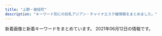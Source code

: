 ```yaml
---
title: "上野・御徒町"
description: "キーワード別にの巨乳アジアン・チャイナエステ嬢情報をまとめました。"
---
```


新着画像と新着キーワードをまとめています。
2021年06月12日の情報です。

<DmmAffiliateIns />
<KeywordTable
  shops={
    [
    {
        "url": "http://www.itoshii.tokyo/",
        "img_links": [],
        "station": "JR\u5fa1\u5f92\u753a\u99c5\u5317\u53e3",
        "name": "\u30d5\u30a1\u30f3\u30bf\u30b8\u30fc",
        "keywords": {}
    },
    {
        "name": "\u3082\u307f\u826f",
        "keywords": {},
        "url": "http://kisyou.esjp.xyz/",
        "station": "\u6d45\u8349\u99c5",
        "img_links": [
            "http://kisyou.esjp.xyz/images/roomimg/R_1.jpg",
            "http://kisyou.esjp.xyz/girl/3.jpg",
            "http://kisyou.esjp.xyz/images/roomimg/R_2.jpg",
            "http://kisyou.esjp.xyz/images/newsbg.png",
            "http://kisyou.esjp.xyz/images/staff_bg.png",
            "http://kisyou.esjp.xyz/images/topbg.jpg",
            "http://kisyou.esjp.xyz/girl/2.jpg",
            "http://kisyou.esjp.xyz/girl/4.jpg",
            "http://kisyou.esjp.xyz/images/mobile_bg.png",
            "http://kisyou.esjp.xyz/images/roomimg/R_3.jpg",
            "http://kisyou.esjp.xyz/images/tel_footer.png",
            "http://kisyou.esjp.xyz/girl/1.jpg",
            "http://kisyou.esjp.xyz/images/roomimg/R_4.jpg",
            "http://kisyou.esjp.xyz/images/pickup_line.png"
        ]
    },
    {
        "url": "http://foryou-es.info/",
        "station": "JR\u5fa1\u5f92\u753a\u99c5\u5357\u53e3",
        "img_links": [
            "http://www.foryou-es.info/img/rora4.jpg",
            "http://foryou-es.info/images/interior.jpg",
            "http://www.foryou-es.info/sp/img/honey.png",
            "http://www.foryou-es.info/i/img/seiko.jpg",
            "http://www.foryou-es.info/img/miki.png",
            "http://www.foryou-es.info/img/riko2.jpg",
            "http://foryou-es.info/img/riko.png",
            "http://www.foryou-es.info/sp/img/hina.png",
            "http://foryou-es.info/img/sia.png",
            "http://www.foryou-es.info/sp/img/hina3.jpg",
            "http://www.foryou-es.info/img/yuri1.jpg",
            "http://www.foryou-es.info/sp/img/rora4.jpg",
            "http://foryou-es.info/images/newface.jpg",
            "http://www.foryou-es.info/img/yui3.jpg",
            "http://foryou-es.info/img/saki.png",
            "http://foryou-es.info/img/honey.png",
            "http://www.foryou-es.info/img/sara2.jpg",
            "http://foryou-es.info/img/hina3.jpg",
            "http://www.foryou-es.info/sp/img/seiko4.jpg",
            "http://foryou-es.info/img/rora3.jpg",
            "http://www.foryou-es.info/sp/img/sia4.jpg",
            "http://www.foryou-es.info/img/yuri3.jpg",
            "http://foryou-es.info/images/interior_t.jpg",
            "http://foryou-es.info/img/saki2.jpg",
            "http://foryou-es.info/img/sara3.jpg",
            "http://www.foryou-es.info/sp/images/tel.jpg",
            "http://www.foryou-es.info/img/sia2.jpg",
            "http://www.foryou-es.info/i/img/miki.jpg",
            "http://www.foryou-es.info/sp/staff/yui.png",
            "http://www.foryou-es.info/sp/images/news.png",
            "http://foryou-es.info/img/yui1.jpg",
            "http://www.foryou-es.info/images/si.png",
            "http://www.foryou-es.info/i/img/risa.jpg",
            "http://foryou-es.info/img/sara2.jpg",
            "http://www.foryou-es.info/images/mobile.jpg",
            "http://www.foryou-es.info/img/hina2.jpg",
            "http://foryou-es.info/img/hina4.jpg",
            "http://www.foryou-es.info/img/yuri2.jpg",
            "http://foryou-es.info/images/interior1.png",
            "http://foryou-es.info/images/so.jpg",
            "http://foryou-es.info/img/saki1.jpg",
            "http://www.foryou-es.info/i/img/yuri.jpg",
            "http://foryou-es.info/img/sia1.jpg",
            "http://foryou-es.info/img/saki3.jpg",
            "http://www.foryou-es.info/img/saki3.jpg",
            "http://www.foryou-es.info/i/img/honey.jpg",
            "http://www.foryou-es.info/sp/img/sia.png",
            "http://www.foryou-es.info/img/hina4.jpg",
            "http://www.foryou-es.info/img/miki1.jpg",
            "http://foryou-es.info/images/sa.jpg",
            "http://www.foryou-es.info/img/seiko.png",
            "http://www.foryou-es.info/images/blog.jpg",
            "http://foryou-es.info/images/tel.png",
            "http://www.foryou-es.info/img/sara3.jpg",
            "http://foryou-es.info/images/sm.jpg",
            "http://foryou-es.info/images/rem.jpg",
            "http://foryou-es.info/img/hina1.jpg",
            "http://www.foryou-es.info/sp/images/sys4.jpg",
            "http://www.foryou-es.info/sp/img/hina2.jpg",
            "http://foryou-es.info/img/miki1.jpg",
            "http://www.foryou-es.info/images/zy.png",
            "http://www.foryou-es.info/img/saki1.jpg",
            "http://foryou-es.info/img/sia4.jpg",
            "http://foryou-es.info/img/riko3.jpg",
            "http://www.foryou-es.info/img/yui1.jpg",
            "http://www.foryou-es.info/sp/img/yuri.png",
            "http://www.foryou-es.info/sp/img/rora3.jpg",
            "http://www.foryou-es.info/sp/images/newsb.jpg",
            "http://www.foryou-es.info/img/hina1.jpg",
            "http://www.foryou-es.info/img/rora2.jpg",
            "http://www.foryou-es.info/sp/images/rec1.jpg",
            "http://foryou-es.info/img/riko1.jpg",
            "http://www.foryou-es.info/images/staff_t.jpg",
            "http://www.foryou-es.info/img/hina.png",
            "http://www.foryou-es.info/images/info.jpg",
            "http://foryou-es.info/img/rora2.jpg",
            "http://www.foryou-es.info/sp/images/ac3.jpg",
            "http://www.foryou-es.info/sp/img/riko.png",
            "http://foryou-es.info/images/news.jpg",
            "http://foryou-es.info/images/blog.jpg",
            "http://www.foryou-es.info/images/interior1.png",
            "http://www.foryou-es.info/sp/images/top.jpg",
            "http://www.foryou-es.info/sp/img/seiko1.jpg",
            "http://www.foryou-es.info/img/riko4.jpg",
            "http://www.foryou-es.info/images/koko_200x40.png",
            "http://www.foryou-es.info/img/yui.png",
            "http://www.foryou-es.info/sp/images/newface.png",
            "http://foryou-es.info/img/miki3.jpg",
            "http://www.foryou-es.info/sp/img/sia1.jpg",
            "http://foryou-es.info/img/hina.png",
            "http://www.foryou-es.info/images/newface.jpg",
            "http://www.foryou-es.info/sp/menu/staff.jpg",
            "http://www.foryou-es.info/img/sia.png",
            "http://foryou-es.info/img/yuri3.jpg",
            "http://foryou-es.info/img/sia3.jpg",
            "http://www.foryou-es.info/img/riko.png",
            "http://www.foryou-es.info/img/honey1.jpg",
            "http://www.foryou-es.info/sp/img/seiko2.jpg",
            "http://www.foryou-es.info/i/img/sara.jpg",
            "http://www.foryou-es.info/sp/images/rec3.jpg",
            "http://www.foryou-es.info/img/sia1.jpg",
            "http://foryou-es.info/img/rora1.jpg",
            "http://www.foryou-es.info/sp/staff/yuri.png",
            "http://foryou-es.info/images/sirase.jpg",
            "http://foryou-es.info/images/ac.jpg",
            "http://foryou-es.info/images/zy.png",
            "http://foryou-es.info/img/yui2.jpg",
            "http://www.foryou-es.info/sp/img/saki.png",
            "http://www.foryou-es.info/sp/images/ac2.jpg",
            "http://www.foryou-es.info/images/so.jpg",
            "http://www.foryou-es.info/sp/images/sys1.jpg",
            "http://www.foryou-es.info/img/yui2.jpg",
            "http://www.foryou-es.info/img/sia3.jpg",
            "http://www.foryou-es.info/sp/img/sia3.jpg",
            "http://www.foryou-es.info/img/honey3.jpg",
            "http://www.foryou-es.info/i/img/saki.jpg",
            "http://foryou-es.info/img/yuri.png",
            "http://foryou-es.info/images/tt.png",
            "http://www.foryou-es.info/sp/img/rora1.jpg",
            "http://www.foryou-es.info/img/rora1.jpg",
            "http://www.foryou-es.info/images/interior.jpg",
            "http://www.foryou-es.info/i/img/rora.jpg",
            "http://www.foryou-es.info/img/miki3.jpg",
            "http://www.foryou-es.info/sp/menu/top.jpg",
            "http://www.foryou-es.info/images/sm.jpg",
            "http://foryou-es.info/img/rora.png",
            "http://www.foryou-es.info/img/saki2.jpg",
            "http://foryou-es.info/images/staff_t.jpg",
            "http://www.foryou-es.info/img/sara.png",
            "http://www.foryou-es.info/sp/menu/interior.jpg",
            "http://www.foryou-es.info/img/sia4.jpg",
            "http://foryou-es.info/img/sia2.jpg",
            "http://www.foryou-es.info/sp/img/sia2.jpg",
            "http://foryou-es.info/img/honey3.jpg",
            "http://foryou-es.info/img/miki2.jpg",
            "http://foryou-es.info/img/seiko.png",
            "http://www.foryou-es.info/sp/img/seiko.png",
            "http://www.foryou-es.info/images/sirase.jpg",
            "http://www.foryou-es.info/i/img/hina.jpg",
            "http://foryou-es.info/img/riko2.jpg",
            "http://foryou-es.info/img/riko4.jpg",
            "http://www.foryou-es.info/sp/img/miki.png",
            "http://www.foryou-es.info/sp/images/ac1.jpg",
            "http://www.foryou-es.info/img/riko1.jpg",
            "http://www.foryou-es.info/img/rora.png",
            "http://www.foryou-es.info/img/riko3.jpg",
            "http://www.foryou-es.info/sp/images/rec2.jpg",
            "http://www.foryou-es.info/img/sara1.jpg",
            "http://www.foryou-es.info/sp/staff/saki.png",
            "http://www.foryou-es.info/i/img/sia.jpg",
            "http://www.foryou-es.info/sp/img/hina1.jpg",
            "http://www.foryou-es.info/img/saki.png",
            "http://www.foryou-es.info/images/tel.png",
            "http://foryou-es.info/img/honey1.jpg",
            "http://www.foryou-es.info/images/sa.jpg",
            "http://foryou-es.info/images/tp.png",
            "http://foryou-es.info/img/sara1.jpg",
            "http://foryou-es.info/img/rora4.jpg",
            "http://foryou-es.info/img/miki.png",
            "http://foryou-es.info/images/info.jpg",
            "http://www.foryou-es.info/i/img/yui.jpg",
            "http://www.foryou-es.info/images/tt.png",
            "http://foryou-es.info/img/yui.png",
            "http://www.foryou-es.info/sp/img/riko2.jpg",
            "http://www.foryou-es.info/sp/img/rora.png",
            "http://foryou-es.info/img/yui3.jpg",
            "http://foryou-es.info/img/yuri1.jpg",
            "http://foryou-es.info/images/si.png",
            "http://www.foryou-es.info/images/interior_t.jpg",
            "http://foryou-es.info/img/hina2.jpg",
            "http://www.foryou-es.info/sp/images/head.jpg",
            "http://www.foryou-es.info/sp/images/time.jpg",
            "http://www.foryou-es.info/sp/images/pc.jpg",
            "http://www.foryou-es.info/images/news.jpg",
            "http://www.foryou-es.info/img/honey2.jpg",
            "http://www.foryou-es.info/img/rora3.jpg",
            "http://www.foryou-es.info/images/tp.png",
            "http://www.foryou-es.info/sp/img/hina4.jpg",
            "http://foryou-es.info/img/sara.png",
            "http://www.foryou-es.info/sp/images/staff_t.jpg",
            "http://www.foryou-es.info/img/miki2.jpg",
            "http://foryou-es.info/images/koko_200x40.png",
            "http://www.foryou-es.info/sp/images/sm.jpg",
            "http://www.foryou-es.info/sp/img/riko1.jpg",
            "http://www.foryou-es.info/sp/images/sys3.jpg",
            "http://www.foryou-es.info/sp/img/riko4.jpg",
            "http://www.foryou-es.info/sp/img/riko3.jpg",
            "http://www.foryou-es.info/sp/img/seiko3.jpg",
            "http://www.foryou-es.info/img/hina3.jpg",
            "http://www.foryou-es.info/i/img/riko.jpg",
            "http://www.foryou-es.info/sp/img/rora2.jpg",
            "http://www.foryou-es.info/sp/img/sara.png",
            "http://foryou-es.info/img/yuri2.jpg",
            "http://www.foryou-es.info/img/yuri.png",
            "http://www.foryou-es.info/i/img/kaori.jpg",
            "http://foryou-es.info/img/honey2.jpg",
            "http://www.foryou-es.info/sp/images/sys2.jpg",
            "http://www.foryou-es.info/sp/img/yui.png",
            "http://www.foryou-es.info/images/rem.jpg",
            "http://www.foryou-es.info/img/honey.png",
            "http://foryou-es.info/images/mobile.jpg"
        ],
        "name": "\u30de\u30fc\u30ad\u30e5\u30ea\u30fcMERCURY",
        "keywords": {
            "88": 14,
            "D": 14,
            "89": 37,
            "90": 5,
            "E": 7,
            "C": 33
        }
    },
    {
        "url": "http://ndyjp.com/",
        "station": "JR\u5fa1\u5f92\u753a\u99c5\u5317\u53e3",
        "name": "\u7652\u3057\u30d9\u30b9\u30c8",
        "keywords": {
            "C": 7
        },
        "img_links": [
            "http://ndyjp.com/images/s03.jpg",
            "http://ndyjp.com/images/1/2.jpg",
            "http://ndyjp.com/images/1/a11.jpg",
            "http://ndyjp.com/images/staff11.jpg",
            "http://ndyjp.com/images/staff10.jpg",
            "http://ndyjp.com/images/s5.jpg",
            "http://ndyjp.com/images/mobile.jpg",
            "http://ndyjp.com/images/1/a15.jpg",
            "http://ndyjp.com/images/s3.jpg",
            "http://ndyjp.com/images/staff9.jpg",
            "http://ndyjp.com/images/1/3.jpg",
            "http://ndyjp.com/images/1/a13.jpg",
            "http://ndyjp.com/images/staff1.jpg",
            "http://ndyjp.com/images/s4.jpg",
            "http://ndyjp.com/images/top.png",
            "http://ndyjp.com/images/s2.jpg",
            "http://ndyjp.com/images/ditu.jpg",
            "http://ndyjp.com/images/1/a5.jpg",
            "http://ndyjp.com/images/1/8.jpg",
            "http://ndyjp.com/images/1/a10.jpg",
            "http://ndyjp.com/images/1/4.jpg",
            "http://ndyjp.com/images/1/1.jpg",
            "http://ndyjp.com/images/s1.jpg",
            "http://ndyjp.com/images/1/a12.jpg"
        ]
    },
    {
        "url": "http://www.sh-riraks.xyz/",
        "keywords": {
            "C": 17
        },
        "img_links": [
            "http://www.sh-riraks.xyz/uploads/201130/1-201130133145E0.jpg",
            "http://www.sh-riraks.xyz/uploads/200617/1-20061G54TIb.jpg",
            "http://www.sh-riraks.xyz/img/ttl_pickup.png",
            "http://www.sh-riraks.xyz/img/ttl_girls.png",
            "http://www.sh-riraks.xyz/uploads/201130/1-201130133129441.jpg",
            "http://www.sh-riraks.xyz/uploads/201130/1-201130133215X9.jpg",
            "http://www.sh-riraks.xyz/uploads/200617/1-20061G54941Z9.jpg",
            "http://www.sh-riraks.xyz/uploads/allimg/180604/1-1P60410212A02.jpg",
            "http://www.sh-riraks.xyz/img/ttl_wnew.png",
            "http://www.sh-riraks.xyz/uploads/181001/1-1Q001142T6406.jpg",
            "http://www.sh-riraks.xyz/uploads/201130/1-201130132956292.jpg",
            "http://www.sh-riraks.xyz/uploads/201130/1-201130133012441.jpg",
            "http://www.sh-riraks.xyz/uploads/200107/1-20010F92019226.jpg",
            "http://www.sh-riraks.xyz/uploads/181001/1-1Q001142IB48.jpg",
            "http://www.sh-riraks.xyz/uploads/190611/1-1Z611153S2561.jpg",
            "http://www.sh-riraks.xyz/uploads/180521/1-1P52116495SC.jpg",
            "http://www.sh-riraks.xyz/uploads/200617/1-20061G54ZQ14.jpg",
            "http://www.sh-riraks.xyz/uploads/201130/1-201130133029220.jpg",
            "http://www.sh-riraks.xyz/uploads/191015/1-1910151T03I48.jpg",
            "http://www.sh-riraks.xyz/uploads/180521/1-1P5211649103K.jpg",
            "http://www.sh-riraks.xyz/img/ttl_staff.png",
            "http://www.sh-riraks.xyz/uploads/201130/1-20113013311Rc.jpg",
            "http://www.sh-riraks.xyz/img/ttl_mobile.png",
            "http://www.sh-riraks.xyz/uploads/201130/1-201130132942Y6.jpg",
            "http://www.sh-riraks.xyz/uploads/201130/1-201130133045611.jpg"
        ],
        "station": "JR\u5fa1\u5f92\u753a\u99c5\u5357\u53e3",
        "name": "\u5922\u306e\u8776\u3005"
    },
    {
        "name": "\u30aa\u30a2\u30b7\u30b9",
        "station": "JR\u4e0a\u91ce\u99c5\u5165\u8c37\u53e3",
        "url": "https://20oasis.com/",
        "img_links": [
            "https://20oasis.com/images/index_05.png",
            "https://20oasis.com/images/index_08.png",
            "https://20oasis.com/images/index_06.png",
            "https://20oasis.com/images/eso21-1.jpg",
            "https://20oasis.com/images/os21-10.jpg",
            "https://20oasis.com/images/1.jpg",
            "https://20oasis.com/images/os21-15.jpg",
            "https://20oasis.com/images/4.jpg",
            "https://20oasis.com/images/index_02.png",
            "https://20oasis.com/images/index_07.png",
            "https://20oasis.com/images/14.jpg",
            "https://20oasis.com/images/os21-13.jpg",
            "https://20oasis.com/images/index_03.png",
            "https://20oasis.com/images/a0.jpg",
            "https://20oasis.com/images/index_09.png",
            "https://20oasis.com/images/index_20.jpg",
            "https://20oasis.com/images/os21-7.jpg"
        ],
        "keywords": {
            "90": 1,
            "85": 1,
            "84": 1,
            "89": 1
        }
    },
    {
        "url": "http://www.iyashinoie.mensest.com/",
        "img_links": [
            "http://www.iyashinoie.mensest.com/img/tel.png",
            "http://www.iyashinoie.mensest.com/img/nav-002.png",
            "http://www.iyashinoie.mensest.com/img/nav-003.png",
            "http://www.iyashinoie.mensest.com/img/nav-005.png",
            "http://www.iyashinoie.mensest.com/img/nav-004.png",
            "http://www.iyashinoie.mensest.com/img/nav-006.png",
            "http://www.iyashinoie.mensest.com/files/001.jpg",
            "http://www.iyashinoie.mensest.com/files/005.jpg",
            "http://www.iyashinoie.mensest.com/img/nav-001.png",
            "http://www.iyashinoie.mensest.com/img/top01.png",
            "http://www.iyashinoie.mensest.com/files/002.jpg",
            "http://www.iyashinoie.mensest.com/img/stt.jpg",
            "http://www.iyashinoie.mensest.com/img/stb.jpg",
            "http://www.iyashinoie.mensest.com/files/006.jpg",
            "http://www.iyashinoie.mensest.com/files/003.jpg"
        ],
        "station": "\u6d45\u8349\u99c5",
        "keywords": {
            "C": 1,
            "87": 3,
            "D": 4,
            "86": 2
        },
        "name": "\u7652\u3057\u306e\u5bb6"
    },
    {
        "url": "https://ueno-mensesthe.com/",
        "keywords": {
            "F": 3,
            "\u30bb\u30af\u30b7\u30fc": 4,
            "D": 23,
            "C": 11
        },
        "station": "JR\u4e0a\u91ce\u99c5\u5165\u8c37\u53e3",
        "name": "\u697d\u5712",
        "img_links": [
            "https://ueno-mensesthe.com/wp/wp-content/uploads/2021/04/sari2.jpg",
            "https://ueno-mensesthe.com/wp/wp-content/uploads/2021/04/haruko2.jpg",
            "https://ueno-mensesthe.com/images/main-sp.jpg",
            "https://ueno-mensesthe.com/wp/wp-content/uploads/2021/04/haruko1.jpg",
            "https://ueno-mensesthe.com/wp/wp-content/uploads/2021/03/ayumi2-1-200x300.jpg",
            "https://ueno-mensesthe.com/room/room-l10.jpg",
            "https://ueno-mensesthe.com/wp/wp-content/uploads/2021/05/kaori-1.jpg",
            "https://ueno-mensesthe.com/wp/wp-content/uploads/2021/04/sari2-150x150.jpg",
            "https://ueno-mensesthe.com/footer/footer-line.png",
            "https://ueno-mensesthe.com/icon/twitter.png",
            "https://ueno-mensesthe.com/wp/wp-content/uploads/2021/03/ayumi2.jpg",
            "https://ueno-mensesthe.com/images/flower.png",
            "https://ueno-mensesthe.com/room/room-l4.jpg",
            "https://ueno-mensesthe.com/room/room-l9.jpg",
            "https://ueno-mensesthe.com/wp/wp-content/uploads/2021/02/hina-150x150.jpg",
            "https://ueno-mensesthe.com/wp/wp-content/uploads/2021/02/hina-200x300.jpg",
            "https://ueno-mensesthe.com/icon/yelp.png",
            "https://ueno-mensesthe.com/wp/wp-content/uploads/2021/02/hina.jpg",
            "https://ueno-mensesthe.com/images/top3.jpg",
            "https://ueno-mensesthe.com/wp/wp-content/uploads/2021/05/hikari-1-150x150.jpg",
            "https://ueno-mensesthe.com/wp/wp-content/uploads/2021/04/haruko2-150x150.jpg",
            "https://ueno-mensesthe.com/wp/wp-content/uploads/2021/05/ai-1-150x150.jpg",
            "https://ueno-mensesthe.com/images/clear.png",
            "https://ueno-mensesthe.com/images/top1.jpg",
            "https://ueno-mensesthe.com/images/top0.jpg",
            "https://ueno-mensesthe.com/room/room-l8.jpg",
            "https://ueno-mensesthe.com/images/top2.jpg",
            "https://ueno-mensesthe.com/wp/wp-content/uploads/2021/04/sari1.jpg",
            "https://ueno-mensesthe.com/wp/wp-content/uploads/2021/03/ayumi2-1-150x150.jpg",
            "https://ueno-mensesthe.com/images/cos2.jpg",
            "https://ueno-mensesthe.com/wp/wp-content/uploads/2021/02/hina2.jpg",
            "https://ueno-mensesthe.com/wp/wp-content/uploads/2021/02/hana.jpg",
            "https://ueno-mensesthe.com/wp/wp-content/uploads/2021/03/ayumi1.jpg",
            "https://ueno-mensesthe.com/icon/line.png",
            "https://ueno-mensesthe.com/icon/facebook.png",
            "https://ueno-mensesthe.com/images/qrcode.png",
            "https://ueno-mensesthe.com/wp/wp-content/uploads/2021/04/haruko2-200x300.jpg",
            "https://ueno-mensesthe.com/room/room-l7.jpg",
            "https://ueno-mensesthe.com/wp/wp-content/uploads/2021/01/main-150x150.png",
            "https://ueno-mensesthe.com/wp/wp-content/uploads/2021/02/mirai1.jpg",
            "https://ueno-mensesthe.com/wp/wp-content/uploads/2021/02/yuki.jpg",
            "https://ueno-mensesthe.com/room/room-l1.jpg",
            "https://ueno-mensesthe.com/wp/wp-content/uploads/2021/05/hikari-1.jpg",
            "https://ueno-mensesthe.com/wp/wp-content/uploads/2021/01/main-300x244.png",
            "https://ueno-mensesthe.com/footer/footer-tel.png",
            "https://ueno-mensesthe.com/images/main.jpg",
            "https://ueno-mensesthe.com/wp/wp-content/uploads/2021/05/ai-1.jpg",
            "https://ueno-mensesthe.com/room/room-l2.jpg",
            "https://ueno-mensesthe.com/room/room-l3.jpg",
            "https://ueno-mensesthe.com/wp/wp-content/uploads/2021/02/yuki2.jpg",
            "https://ueno-mensesthe.com/wp/wp-content/uploads/2021/02/hina3.jpg",
            "https://ueno-mensesthe.com/wp/wp-content/uploads/2021/04/sari2-200x300.jpg",
            "https://ueno-mensesthe.com/wp/wp-content/uploads/2021/06/stand-by.jpg",
            "https://ueno-mensesthe.com/wp/wp-content/uploads/2021/02/mirai2.jpg",
            "https://ueno-mensesthe.com/images/cos1.jpg",
            "https://ueno-mensesthe.com/images/header3.png",
            "https://ueno-mensesthe.com/footer/footer-staff.png"
        ]
    },
    {
        "url": "http://ruana.work/",
        "station": "JR\u5fa1\u5f92\u753a\u99c5\u5357\u53e3",
        "name": "\u30a8\u30f3\u30c8\u30ea\u30fc",
        "keywords": {},
        "img_links": [
            "http://ruana.work/images/11.jpg",
            "http://ruana.work/images/2.jpg",
            "http://ruana.work/img/yoko1.jpg",
            "http://ruana.work/images/rec.jpg",
            "http://ruana.work/images/ac1.jpg",
            "http://ruana.work/images/4.jpg",
            "http://ruana.work/img/sakura1.jpg",
            "http://ruana.work/images/12.jpg",
            "http://ruana.work/images/int1.jpg",
            "http://ruana.work/images/ac2.jpg",
            "http://ruana.work/images/9.jpg",
            "http://ruana.work/images/int2.jpg",
            "http://ruana.work/img/mei1.jpg",
            "http://ruana.work/images/5.jpg",
            "http://ruana.work/img/mimi1.jpg",
            "http://ruana.work/images/sys1.jpg",
            "http://ruana.work/images/3.jpg",
            "http://ruana.work/images/news.jpg",
            "http://ruana.work/img/aki1.jpg",
            "http://ruana.work/img/ran1.jpg",
            "http://ruana.work/images/8.jpg",
            "http://ruana.work/images/staff_t.jpg",
            "http://ruana.work/images/1.jpg",
            "http://ruana.work/images/sys2.jpg",
            "http://ruana.work/images/mobile.jpg",
            "http://ruana.work/images/7.jpg",
            "http://ruana.work/images/head.jpg",
            "http://ruana.work/img/momo1.jpg",
            "http://ruana.work/img/hitomi1.jpg",
            "http://ruana.work/img/kora1.jpg",
            "http://ruana.work/images/tel.jpg",
            "http://ruana.work/images/6.jpg",
            "http://ruana.work/images/interior_t.jpg",
            "http://ruana.work/img/hana1.jpg",
            "http://ruana.work/img/moe1.jpg"
        ]
    },
    {
        "img_links": [
            "http://www.iyashinoie-ueno.com/images/pick1.jpg",
            "http://www.iyashinoie-ueno.com/images/top2.jpg",
            "http://www.iyashinoie-ueno.com/files/018-02.jpg",
            "http://www.iyashinoie-ueno.com/images/mobile.jpg",
            "http://www.iyashinoie-ueno.com/images/staff_top.jpg",
            "http://www.iyashinoie-ueno.com/files/019.jpg",
            "http://www.iyashinoie-ueno.com/images/end.jpg",
            "http://www.iyashinoie-ueno.com/files/001.jpg",
            "http://www.iyashinoie-ueno.com/files/014.jpg",
            "http://www.iyashinoie-ueno.com/files/014-02.jpg",
            "http://www.iyashinoie-ueno.com/images/staff_top2.jpg",
            "http://www.iyashinoie-ueno.com/files/019-02.jpg",
            "http://www.iyashinoie-ueno.com/files/018.jpg",
            "http://www.iyashinoie-ueno.com/files/001-02.jpg",
            "http://www.iyashinoie-ueno.com/images/news_top.jpg",
            "http://www.iyashinoie-ueno.com/images/newgirls_top.jpg"
        ],
        "url": "http://www.iyashinoie-ueno.com/",
        "keywords": {
            "87": 8,
            "84": 4,
            "D": 12,
            "C": 11,
            "86": 4
        },
        "name": "\u7652\u3057\u306e\u5bb6",
        "station": "JR\u4e0a\u91ce\u99c5\u6d45\u8349\u53e3"
    },
    {
        "station": "\u6e6f\u5cf6\u99c52\u756a",
        "url": "http://tubakihime.link/",
        "img_links": [
            "http://tubakihime.link/_src/54585083/3.jpg",
            "http://tubakihime.link/_src/54585109/cam.jpg",
            "http://tubakihime.link/_src/54585148/heaven4.png",
            "http://tubakihime.link/_src/54585124/wechatimg1739.jpg",
            "http://tubakihime.link/_src/56292914/wechatimg2253.jpg",
            "http://tubakihime.link/_src/54585122/wechatimg2252.jpg",
            "http://tubakihime.link/_src/54585103/5.jpg",
            "http://tubakihime.link/_src/54585110/cam.jpg",
            "http://tubakihime.link/_src/54585081/2.jpg",
            "http://tubakihime.link/_src/55239408/heaven2.png",
            "http://tubakihime.link/_src/54585170/wechatimg2253.jpg",
            "http://tubakihime.link/_src/54585097/2.jpg",
            "http://tubakihime.link/_src/54585107/cam.jpg",
            "http://tubakihime.link/_src/54585101/4.jpg",
            "http://tubakihime.link/_src/56292905/wechatimg2253.jpg",
            "http://tubakihime.link/_src/54585155/cam.jpg",
            "http://tubakihime.link/_src/56292933/wechatimg2252.jpg",
            "http://tubakihime.link/_src/54585171/wechatimg1739.jpg",
            "http://tubakihime.link/_src/54585181/wechatimg313.jpg",
            "http://tubakihime.link/_src/54585079/1.jpg",
            "http://tubakihime.link/_src/54585174/wechatimg1741.jpg",
            "http://tubakihime.link/_src/54585146/int2.png",
            "http://tubakihime.link/_src/54585144/wechatimg1740.jpg",
            "http://tubakihime.link/_src/54585166/wechatimg1741.jpg",
            "http://tubakihime.link/_src/55239393/heaven1.png",
            "http://tubakihime.link/_src/54585105/6.jpg",
            "http://tubakihime.link/_src/54585157/wechatimg1740.jpg",
            "http://tubakihime.link/_src/54585143/wechatimg1739.jpg",
            "http://tubakihime.link/_src/56292934/wechatimg2252.jpg",
            "http://tubakihime.link/_src/54585089/6.jpg",
            "http://tubakihime.link/_src/54585156/wechatimg1740.jpg",
            "http://tubakihime.link/_src/54585099/3.jpg",
            "http://tubakihime.link/_src/54585095/1.jpg",
            "http://tubakihime.link/_src/54585112/wechatimg1741.jpg",
            "http://tubakihime.link/_src/54585169/wechatimg2253.jpg",
            "http://tubakihime.link/_src/54585094/wechatimg2252.jpg",
            "http://tubakihime.link/_src/54585172/wechatimg1739.jpg",
            "http://tubakihime.link/_src/54585085/4.jpg",
            "http://tubakihime.link/_src/54585175/wechatimg1741.jpg",
            "http://tubakihime.link/_src/54585113/wechatimg2252.jpg",
            "http://tubakihime.link/_src/54585154/wechatimg1739.jpg",
            "http://tubakihime.link/_src/56292922/wechatimg2253.jpg",
            "http://tubakihime.link/_src/54585177/wechatimg1740.jpg",
            "http://tubakihime.link/_src/54585178/wechatimg1740.jpg",
            "http://tubakihime.link/_src/54585087/5.jpg",
            "http://tubakihime.link/_src/54585093/wechatimg1741.jpg"
        ],
        "name": "HEAVEN\u30fb\u30d8\u30d6\u30f3",
        "keywords": {}
    },
    {
        "keywords": {
            "88": 2,
            "84": 1,
            "85": 2,
            "D": 45,
            "E": 3,
            "F": 4,
            "C": 2,
            "\u30bb\u30af\u30b7\u30fc": 1,
            "86": 12,
            "87": 37
        },
        "name": "\u9db4",
        "url": "http://www.turu.esraku.com/",
        "img_links": [
            "https://aromamore.tokyo/images/dummy.png",
            "http://www.turu.esraku.com/files/004-02.jpg",
            "http://www.turu.esraku.com/files/003.jpg",
            "http://www.turu.esraku.com/files/005-02.jpg",
            "http://www.turu.esraku.com/images/dummy.png",
            "http://www.turu.esraku.com/files/002-02.jpg",
            "http://www.turu.esraku.com/files/005.jpg",
            "http://www.turu.esraku.com/files/003-02.jpg",
            "http://www.turu.esraku.com/files/004.jpg",
            "http://www.turu.esraku.com/files/001.jpg",
            "http://www.turu.esraku.com/files/001-02.jpg",
            "http://www.turu.esraku.com/files/002.jpg"
        ],
        "station": "\u6d45\u8349\u99c52\u756a\u51fa\u53e3"
    },
    {
        "url": "https://moon-rabbit.info/",
        "station": "JR\u5fa1\u5f92\u753a\u99c5\u5357\u53e3",
        "name": "\u6708\u514e \u30b2\u30c3\u30c8",
        "img_links": [
            "https://moon-rabbit.info/staffPhoto/s20210415212743.jpg",
            "https://moon-rabbit.info/staffPhoto/b20201027011627.jpg",
            "https://moon-rabbit.info/staffPhoto/s20201213182803.jpg",
            "https://moon-rabbit.info/images/store/03.jpg",
            "https://moon-rabbit.info/images/returnBtn.png",
            "https://moon-rabbit.info/staffPhoto/s20210326172946.jpg",
            "https://moon-rabbit.info/staffPhoto/s20201027003115.jpg",
            "https://moon-rabbit.info/staffPhoto/s20201026233537.jpg",
            "https://moon-rabbit.info/staffPhoto/b20210507144730.jpg",
            "https://moon-rabbit.info/staffPhoto/b20201213182803.jpg",
            "https://moon-rabbit.info/images/mobile.jpg",
            "https://moon-rabbit.info/staffPhoto/b20201026233537.jpg",
            "https://moon-rabbit.info/js/sliderLine/slide_next.png",
            "https://moon-rabbit.info/staffPhoto/s20210610005927.jpg",
            "https://moon-rabbit.info/images/store/04.jpg",
            "https://moon-rabbit.info/staffPhoto/b20210416205502.jpg",
            "https://moon-rabbit.info/staffPhoto/b20201027002208.jpg",
            "https://moon-rabbit.info/staffPhoto/s20210416205502.jpg",
            "https://moon-rabbit.info/staffPhoto/s20201027011549.jpg",
            "https://moon-rabbit.info/js/sliderLine/slide_prev.png",
            "https://moon-rabbit.info/staffPhoto/b20201027004342.jpg",
            "https://moon-rabbit.info/images/store/02.jpg",
            "https://moon-rabbit.info/staffPhoto/s20210609163914.jpg",
            "https://moon-rabbit.info/uploadfiles/images/campaignMoonRabbitInfo.jpg",
            "https://moon-rabbit.info/staffPhoto/s20201027011627.jpg",
            "https://moon-rabbit.info/staffPhoto/b20210326172946.jpg",
            "https://moon-rabbit.info/staffPhoto/s20201027004342.jpg",
            "https://moon-rabbit.info/staffPhoto/b20210415212743.jpg",
            "https://moon-rabbit.info/staffPhoto/b20210507144547.jpg",
            "https://moon-rabbit.info/staffPhoto/s20201026232438.jpg",
            "https://moon-rabbit.info/staffPhoto/s20210403124159.jpg",
            "https://moon-rabbit.info/staffPhoto/b20201027011549.jpg",
            "https://moon-rabbit.info/staffPhoto/b20201027003115.jpg",
            "https://moon-rabbit.info/images/store/01.jpg",
            "https://moon-rabbit.info/staffPhoto/s20210401213854.jpg",
            "https://moon-rabbit.info/staffPhoto/b20210609163914.jpg",
            "https://moon-rabbit.info/staffPhoto/b20210403124159.jpg",
            "https://moon-rabbit.info/staffPhoto/b20210401213854.jpg",
            "https://moon-rabbit.info/staffPhoto/s20210507144547.jpg",
            "https://moon-rabbit.info/staffPhoto/s20210507144730.jpg",
            "https://moon-rabbit.info/staffPhoto/s20210605175746.jpg",
            "https://moon-rabbit.info/staffPhoto/s20201027002208.jpg",
            "https://moon-rabbit.info/staffPhoto/b20210610005927.jpg",
            "https://moon-rabbit.info/staffPhoto/b20201026232438.jpg",
            "https://moon-rabbit.info/staffPhoto/b20210605175746.jpg"
        ],
        "keywords": {
            "C": 2,
            "E": 1,
            "86": 5,
            "85": 3,
            "88": 1,
            "87": 1,
            "D": 4
        }
    },
    {
        "url": "https://u-este.com/",
        "keywords": {
            "F": 3,
            "\u30bb\u30af\u30b7\u30fc": 2,
            "C": 7,
            "E": 13,
            "D": 25
        },
        "station": "JR\u5fa1\u5f92\u753a\u99c5\u5317\u53e3",
        "name": "\u7652\u3057\u5c4b",
        "img_links": [
            "https://u-este.com/wp-content/themes/este/img/4.jpg",
            "https://u-este.com/wp-content/uploads/2021/02/121iyashia.jpg",
            "https://u-este.com/wp-content/themes/este/img/tel_footer.png",
            "https://u-este.com/wp-content/themes/este/img/top-img05.png",
            "https://u-este.com/wp-content/uploads/2021/02/srdaytfuygiho.jpg",
            "https://u-este.com/wp-content/uploads/2021/02/drtyfugihoj.jpg",
            "https://u-este.com/wp-content/uploads/2021/02/02sioajsioasa.jpg",
            "https://u-este.com/wp-content/uploads/2021/02/sajiojaioaklakksla.jpg",
            "https://u-este.com/wp-content/uploads/2021/02/01soaaklaa.jpg",
            "https://u-este.com/wp-content/themes/este/img/top-img04b.png",
            "https://u-este.com/wp-content/uploads/2021/02/11iyashia.jpg",
            "https://u-este.com/wp-content/themes/este/img/3.jpg",
            "https://u-este.com/wp-content/uploads/2021/02/hsaosjiaklakla.jpg",
            "https://u-este.com/wp-content/uploads/2021/02/02jiosajsaklsa.jpg",
            "https://u-este.com/wp-content/themes/este/img/1.jpg",
            "https://u-este.com/wp-content/uploads/2021/02/shiauiaas.jpg",
            "https://u-este.com/wp-content/uploads/2021/02/aertdyfugiho.jpg",
            "https://u-este.com/wp-content/themes/este/img/call.png",
            "https://u-este.com/wp-content/uploads/2021/02/897s6aaiyashia.jpg",
            "https://u-este.com/wp-content/uploads/2021/02/sajiojaiolaksa.jpg",
            "https://u-este.com/wp-content/uploads/2021/02/01sajioakla.jpg",
            "https://u-este.com/wp-content/themes/este/img/tel_header.png",
            "https://u-este.com/wp-content/uploads/2021/02/0hsaisjiaaaklaslka.jpg",
            "https://u-este.com/wp-content/uploads/2021/02/draytfusgyiho.jpg",
            "https://u-este.com/wp-content/themes/este/img/top-img02.png",
            "https://u-este.com/wp-content/uploads/2021/02/2121iyashia.jpg",
            "https://u-este.com/wp-content/uploads/2021/02/03ioasjiassaa.jpg",
            "https://u-este.com/wp-content/uploads/2021/02/04shioajsioaklsa.jpg",
            "https://u-este.com/wp-content/themes/este/img/2.jpg",
            "https://u-este.com/wp-content/themes/este/img/top-img01.png",
            "https://u-este.com/wp-content/uploads/2021/02/stadyfuygaiho.jpg"
        ]
    },
    {
        "url": "http://spa-amore.info/",
        "img_links": [
            "http://spa-amore.info/uploads/rubyes/2019/10/img_5017.jpg",
            "http://spa-amore.info/uploads/rubyes/2019/03/img_35012.jpg",
            "http://spa-amore.info/uploads/rubyes/2017/02/icon_flower.png",
            "http://spa-amore.info/uploads/rubyes/2018/06/tel.jpg",
            "http://spa-amore.info/uploads/rubyes/2017/02/subvisual_link-1000x144.png",
            "http://spa-amore.info/uploads/rubyes/2018/12/ad-7z8-s.png",
            "http://spa-amore.info/uploads/rubyes/2017/02/img_info_05.png",
            "http://spa-amore.info/uploads/rubyes/2020/11/img_6654.jpg",
            "http://spa-amore.info/uploads/rubyes/2017/02/subvisual_qa.png",
            "http://spa-amore.info/uploads/rubyes/2020/05/img_4838.jpg",
            "http://spa-amore.info/uploads/rubyes/2017/02/bnr_side_01.png",
            "http://spa-amore.info/uploads/rubyes/2017/02/img_info_04.png",
            "http://spa-amore.info/uploads/rubyes/2019/04/img_3767.jpg",
            "http://spa-amore.info/uploads/rubyes/2018/06/wechatimg111.jpeg",
            "http://spa-amore.info/uploads/rubyes/2019/12/img_3763.jpg",
            "http://spa-amore.info/uploads/rubyes/images/no-photo.jpg",
            "http://spa-amore.info/uploads/rubyes/2017/02/btn_top_02.png",
            "http://spa-amore.info/uploads/rubyes/2017/02/btn_top_03.png",
            "http://spa-amore.info/uploads/rubyes/2017/02/btn_top_01.png",
            "http://spa-amore.info/uploads/rubyes/2018/06/img_6517de79a84e589afe69cac1.jpg",
            "http://spa-amore.info/uploads/rubyes/2018/12/ad_7z8_720.png",
            "http://spa-amore.info/uploads/rubyes/2017/02/treatment.png",
            "http://spa-amore.info/uploads/rubyes/2017/02/wifi.jpg",
            "http://spa-amore.info/uploads/rubyes/2018/06/img_6484de79a84e589afe69cac1.jpg",
            "http://spa-amore.info/uploads/rubyes/2017/02/subvisual_contact.png",
            "http://spa-amore.info/uploads/rubyes/images/subvisual_staff.png",
            "http://spa-amore.info/uploads/rubyes/2019/12/img_3765.jpg",
            "http://spa-amore.info/uploads/rubyes/2018/06/bnr_side_041.png",
            "http://spa-amore.info/uploads/rubyes/images/p01.png",
            "http://spa-amore.info/uploads/rubyes/2017/02/subvisual_info.png",
            "http://spa-amore.info/uploads/rubyes/2017/03/img_bnr_concept.png",
            "http://spa-amore.info/uploads/rubyes/2020/01/img_5610-1919x2560.jpg",
            "http://spa-amore.info/uploads/rubyes/2018/11/img_2998.png",
            "http://spa-amore.info/uploads/rubyes/2017/02/subvisual_link.png",
            "http://spa-amore.info/uploads/rubyes/2020/12/img_6829.jpg",
            "http://spa-amore.info/uploads/rubyes/2017/02/subvisual_magazine.png",
            "http://spa-amore.info/uploads/rubyes/2019/12/img_3761.jpg",
            "http://spa-amore.info/uploads/rubyes/2020/11/img_6655.jpg",
            "http://spa-amore.info/uploads/rubyes/2017/02/img_info_06.png",
            "http://spa-amore.info/uploads/rubyes/2019/04/img_3768.jpg",
            "http://spa-amore.info/uploads/rubyes/2017/02/subvisual_enquete.png",
            "http://spa-amore.info/uploads/rubyes/2018/06/img_6526de79a84e589afe69cac1.jpg",
            "http://spa-amore.info/uploads/rubyes/2017/02/bnr_side_credit.png",
            "http://spa-amore.info/uploads/rubyes/2017/02/img_info_01.png",
            "http://spa-amore.info/uploads/rubyes/2018/06/img_6509de79a84e589afe69cac1.jpg",
            "http://spa-amore.info/uploads/rubyes/2017/02/bnr_side_02.png",
            "http://spa-amore.info/uploads/rubyes/2019/03/img_35011.jpg",
            "http://spa-amore.info/uploads/rubyes/2017/02/img_info_02.png",
            "http://spa-amore.info/uploads/rubyes/2019/07/img_4390.jpg",
            "http://spa-amore.info/\thttp:/spa-amore.info/uploads/rubyes/2019/03/ivent2.jpeg",
            "http://spa-amore.info/uploads/rubyes/2019/12/img_3766.jpg",
            "http://spa-amore.info/uploads/rubyes/images/icon_flower.png",
            "http://spa-amore.info/uploads/rubyes/2019/10/img_4995.jpg",
            "http://spa-amore.info/uploads/rubyes/2017/02/img_info_03.png",
            "http://spa-amore.info/uploads/rubyes/2017/02/bnr_side_05.png",
            "http://spa-amore.info/uploads/rubyes/2020/03/lili.jpeg",
            "http://spa-amore.info/uploads/rubyes/2019/10/img_4997.jpg",
            "http://spa-amore.info/uploads/rubyes/2017/02/subvisual_reserve.png",
            "http://spa-amore.info/uploads/rubyes/2017/02/bnr_side_03.png"
        ],
        "keywords": {
            "C": 1
        },
        "name": "\u30b9\u30d1 \u30a2\u30e2\u30fc\u30ec",
        "station": "JR\u5fa1\u5f92\u753a\u99c5\u5317\u53e3"
    },
    {
        "station": "JR\u5fa1\u5f92\u753a\u99c5\u5317\u53e3",
        "keywords": {
            "86": 7,
            "C": 16,
            "E": 1,
            "D": 3,
            "88": 2,
            "87": 2,
            "83": 1
        },
        "name": "\u5a9a\u59eb\uff5e\u30d3\u30ad\uff5e",
        "img_links": [
            "http://biki-massage.work/img/st5.jpg",
            "http://biki-massage.work/img/fla3.jpg",
            "http://biki-massage.work/sp/img/pc.jpg",
            "http://biki-massage.work/img/sta1.jpg",
            "http://biki-massage.work/sp/img/time.jpg",
            "http://biki-massage.work/sp/img/t-r.jpg",
            "http://biki-massage.work/img/nos.jpg",
            "http://biki-massage.work/sp/img/pic.jpg",
            "http://biki-massage.work/sp/img/s6.jpg",
            "http://biki-massage.work/img/s4.jpg",
            "http://biki-massage.work/sp/img/s2.jpg",
            "http://biki-massage.work/sp/img/p6.jpg",
            "http://biki-massage.work/img/head.jpg",
            "http://biki-massage.work/img/st3.jpg",
            "http://biki-massage.work/sp/img/tel.jpg",
            "http://biki-massage.work/sp/img/t-t.jpg",
            "http://biki-massage.work/img/sta6.jpg",
            "http://biki-massage.work/img/s2.jpg",
            "http://biki-massage.work/img/st6.jpg",
            "http://biki-massage.work/sp/img/t-a.jpg",
            "http://biki-massage.work/sp/img/p2.jpg",
            "http://biki-massage.work/img/fla2.jpg",
            "http://biki-massage.work/img/s3.jpg",
            "http://biki-massage.work/img/st4.jpg",
            "http://biki-massage.work/sp/img/s3.jpg",
            "http://biki-massage.work/img/mo.png",
            "http://biki-massage.work/sp/img/sys.jpg",
            "http://biki-massage.work/sp/img/s1.jpg",
            "http://biki-massage.work/sp/img/t-s.jpg",
            "http://biki-massage.work/sp/img/s4.jpg",
            "http://biki-massage.work/img/s1.jpg",
            "http://biki-massage.work/sp/img/p3.jpg",
            "http://biki-massage.work/img/sta4.jpg",
            "http://biki-massage.work/sp/img/t-o.jpg",
            "http://biki-massage.work/sp/img/botton.jpg",
            "http://biki-massage.work/img/st2.jpg",
            "http://biki-massage.work/sp/img/tit.jpg",
            "http://biki-massage.work/sp/img/s5.jpg",
            "http://biki-massage.work/img/botton.jpg",
            "http://biki-massage.work/img/fla1.jpg",
            "http://biki-massage.work/img/s5.jpg",
            "http://biki-massage.work/img/st1.jpg",
            "http://biki-massage.work/sp/img/info.jpg",
            "http://biki-massage.work/img/sta3.jpg",
            "http://biki-massage.work/sp/img/add.jpg",
            "http://biki-massage.work/img/s6.jpg",
            "http://biki-massage.work/sp/img/cam.jpg",
            "http://biki-massage.work/img/sta2.jpg",
            "http://biki-massage.work/img/sta5.jpg",
            "http://biki-massage.work/img/campian.jpg"
        ],
        "url": "http://biki-massage.work/"
    },
    {
        "station": "\u8535\u524d\u99c5",
        "img_links": [
            "http://rlx-salon.com/img/nav-001.png",
            "http://rlx-salon.com/img/no.png",
            "http://rlx-salon.com/staff/momoka/01.png",
            "http://rlx-salon.com/staff/riri/01.png",
            "http://rlx-salon.com/staff/eri/01.png",
            "http://rlx-salon.com/img/nav-005.png",
            "http://rlx-salon.com/staff/risa/01.png",
            "http://rlx-salon.com/img/stt.jpg",
            "http://rlx-salon.com/img/nav-002.png",
            "http://rlx-salon.com/img/nav-004.png",
            "http://rlx-salon.com/img/tel.png",
            "http://rlx-salon.com/img/nav-006.png",
            "http://rlx-salon.com/img/nav-003.png",
            "http://rlx-salon.com/img/stb.jpg",
            "http://rlx-salon.com/staff/ruru/01.png"
        ],
        "keywords": {},
        "url": "http://rlx-salon.com/",
        "name": "\u30d0\u30cb\u30e9"
    },
    {
        "img_links": [
            "http://www.rosa-es.info/staff/yumi2.jpg",
            "http://www.rosa-es.info/staff/nana1.jpg",
            "http://www.rosa-es.info/staff/koko2.jpg",
            "http://www.rosa-es.info/img/pic/int2.jpg",
            "http://www.rosa-es.info/staff/yuki.jpg",
            "http://www.rosa-es.info/staff/koko1.jpg",
            "http://www.rosa-es.info/staff/yuri.jpg",
            "http://www.rosa-es.info/staff/yumi1.jpg",
            "http://www.rosa-es.info/img/pic/slide_2.jpg",
            "http://www.rosa-es.info/img/pic/int1.jpg",
            "http://www.rosa-es.info/staff/nana2.jpg",
            "http://www.rosa-es.info/staff/yuki2.jpg",
            "http://www.rosa-es.info/staff/yuki1.jpg",
            "http://www.rosa-es.info/staff/yumi.jpg",
            "http://www.rosa-es.info/img/pic/slide_1.jpg",
            "http://www.rosa-es.info/staff/rara1.jpg",
            "http://www.rosa-es.info/img/pic/int3.jpg",
            "http://www.rosa-es.info/staff/yuri2.jpg",
            "http://www.rosa-es.info/staff/nana.jpg",
            "http://www.rosa-es.info/staff/rara2.jpg",
            "http://www.rosa-es.info/img/pic/int4.jpg",
            "http://www.rosa-es.info/staff/koko.jpg",
            "http://www.rosa-es.info/img/loader.png",
            "http://www.rosa-es.info/staff/yuri1.jpg",
            "http://www.rosa-es.info/staff/rara.jpg"
        ],
        "keywords": {
            "D": 4,
            "88": 1,
            "C": 2,
            "86": 2,
            "89": 1,
            "87": 1,
            "E": 6,
            "85": 1
        },
        "station": "JR\u4e0a\u91ce\u99c5\u6d45\u8349\u53e3",
        "name": "\u6708\u591c",
        "url": "http://www.rosa-es.info/"
    },
    {
        "name": "\u30b9\u30de\u30a4\u30eb",
        "img_links": [],
        "url": "http://smile.ests.jp/",
        "station": "JR\u5fa1\u5f92\u753a\u99c5\u5357\u53e3",
        "keywords": {}
    },
    {
        "station": "JR\u5fa1\u5f92\u753a\u99c5\u5357\u53e3",
        "name": "\u5b89\u5fc3\u5802",
        "url": "http://es-en.info/",
        "keywords": {
            "87": 1
        },
        "img_links": [
            "http://es-en.info/images/2.jpg",
            "http://es-en.info/sp/images/head.jpg",
            "http://es-en.info/sp/staff/yuka.jpg",
            "http://es-en.info/sp/images/news.jpg",
            "http://es-en.info/img/yuka.jpg",
            "http://es-en.info/sp/img/natumi1.jpg",
            "http://es-en.info/sp/menu/top.jpg",
            "http://es-en.info/sp/images/int3.jpg",
            "http://es-en.info/sp/img/koyuki1.jpg",
            "http://es-en.info/sp/images/topgirl.jpg",
            "http://es-en.info/sp/images/staff_t.png",
            "http://es-en.info/sp/images/sys2.jpg",
            "http://es-en.info/sp/images/interior_t.png",
            "http://es-en.info/images/interior_t.jpg",
            "http://es-en.info/images/rem.jpg",
            "http://es-en.info/sp/menu/staff.jpg",
            "http://es-en.info/sp/images/int1.png",
            "http://es-en.info/img/zb.jpg",
            "http://es-en.info/images/sys1.png",
            "http://es-en.info/sp/menu/interior.jpg",
            "http://es-en.info/images/sm.jpg",
            "http://es-en.info/sp/images/int2.jpg",
            "http://es-en.info/sp/staff/natumi.jpg",
            "http://es-en.info/sp/img/yuka1.jpg",
            "http://es-en.info/sp/images/sys3.jpg",
            "http://es-en.info/sp/staff/koyuki.jpg",
            "http://es-en.info/sp/images/tel.jpg",
            "http://es-en.info/sp/images/rec1.png",
            "http://es-en.info/images/news.jpg",
            "http://es-en.info/sp/images/sys4.png",
            "http://es-en.info/images/info.png",
            "http://es-en.info/sp/images/time.png",
            "http://es-en.info/sp/images/rec2.png",
            "http://es-en.info/images/interior.png",
            "http://es-en.info/sp/images/pc.jpg",
            "http://es-en.info/img/natumi.jpg",
            "http://es-en.info/sp/images/rec3.png",
            "http://es-en.info/images/staff_t.jpg",
            "http://es-en.info/images/9.jpg",
            "http://es-en.info/sp/images/int1.jpg",
            "http://es-en.info/sp/images/top.jpg",
            "http://es-en.info/images/head.jpg",
            "http://es-en.info/sp/images/newsb.png",
            "http://es-en.info/img/natumi1.jpg",
            "http://es-en.info/images/7.jpg",
            "http://es-en.info/sp/images/sisu.png",
            "http://es-en.info/img/koyuki1.jpg",
            "http://es-en.info/sp/images/sisu_t.jpg",
            "http://es-en.info/img/yuka1.jpg",
            "http://es-en.info/sp/images/ac1.jpg",
            "http://es-en.info/images/mobile.jpg",
            "http://es-en.info/sp/images/footer.jpg",
            "http://es-en.info/sp/images/sys1.jpg",
            "http://es-en.info/img/koyuki.jpg"
        ]
    },
    {
        "name": "ZOEY \u30be\u30fc\u30a4",
        "keywords": {},
        "img_links": [
            "http://zoey.mssg.jp/images/home/top.jpg",
            "http://zoey.mssg.jp/images/top/top_04.jpg",
            "http://zoey.mssg.jp/images/staff_image/staf_010a.jpg",
            "http://zoey.mssg.jp/images/top/top_01.jpg",
            "http://zoey.mssg.jp/images/top/top_05.jpg",
            "http://zoey.mssg.jp/images/page_top.png",
            "http://zoey.mssg.jp/images/top/top_06.jpg",
            "http://zoey.mssg.jp/images/top/top_08.png",
            "http://zoey.mssg.jp/images/top/top_02.jpg",
            "http://zoey.mssg.jp/images/top/top_03.jpg"
        ],
        "station": "JR\u5fa1\u5f92\u753a\u99c5\u5357\u53e3",
        "url": "http://zoey.mssg.jp"
    },
    {
        "keywords": {
            "87": 6,
            "83": 3,
            "84": 3,
            "86": 13,
            "85": 23
        },
        "img_links": [
            "https://cc-tokyo.xyz/images/magazine.jpg",
            "https://cc-tokyo.xyz/images/barTherapist.jpg",
            "https://cc-tokyo.xyz/banner/468x60.jpg",
            "https://cc-tokyo.xyz/therapist/yanyan1.jpg",
            "https://cc-tokyo.xyz/images/movie.jpg",
            "https://cc-tokyo.xyz/images/barLink.jpg",
            "https://cc-tokyo.xyz/images/coverGirlText.png",
            "https://cc-tokyo.xyz/therapist/minami1.jpg",
            "https://cc-tokyo.xyz/therapist/yuyu1.jpg",
            "https://cc-tokyo.xyz/therapist/mai1.jpg",
            "https://cc-tokyo.xyz/images/indexMap.jpg",
            "https://cc-tokyo.xyz/images/mobile.jpg",
            "https://cc-tokyo.xyz/therapist/momoka1.jpg",
            "http://www.a-side.com/ad/koko/include/banner/koko_200x40.png",
            "https://cc-tokyo.xyz/therapist/emi1.jpg",
            "https://cc-tokyo.xyz/therapist/moe1.jpg",
            "https://cc-tokyo.xyz/therapist/comingSoon.jpg",
            "https://cc-tokyo.xyz/therapist/saya1.jpg",
            "https://cc-tokyo.xyz/banner/88x31.jpg",
            "https://cc-tokyo.xyz/therapist/yui1.jpg",
            "https://cc-tokyo.xyz/room/1.jpg",
            "https://cc-tokyo.xyz/images/barProfile.jpg",
            "https://cc-tokyo.xyz/therapist/hinako1.jpg",
            "https://cc-tokyo.xyz/images/barAccess.jpg",
            "https://cc-tokyo.xyz/therapist/yuri1.jpg",
            "https://cc-tokyo.xyz/images/barInfo.jpg",
            "https://cc-tokyo.xyz/therapist/mari1.jpg",
            "https://cc-tokyo.xyz/images/barSystem.jpg",
            "https://cc-tokyo.xyz/images/concept.jpg"
        ],
        "station": "\u4e0a\u91ce\u99c5\u5e83\u5c0f\u8def\u53e3",
        "url": "https://cc-tokyo.xyz/",
        "name": "CoCo-Arashi"
    },
    {
        "img_links": [
            "http://for-you-ueno.com/lib/img/slide1.jpg",
            "http://for-you-ueno.com/lib/img/cast3/img2-s.jpg",
            "http://for-you-ueno.com/lib/img/cast5/img3.jpg",
            "http://for-you-ueno.com/lib/img/cp-desc2.png",
            "http://for-you-ueno.com/lib/img/cast2/img2.jpg",
            "http://for-you-ueno.com/lib/img/cp-desc1sp.png",
            "http://for-you-ueno.com/lib/img/h1.png",
            "http://for-you-ueno.com/lib/img/cp-sub1.png",
            "http://for-you-ueno.com/lib/img/cast4/img1-s.jpg",
            "http://for-you-ueno.com/lib/img/info-ttl.png",
            "http://for-you-ueno.com/lib/img/cast3/img1-s.jpg",
            "http://for-you-ueno.com/lib/img/cp-desc1.png",
            "http://for-you-ueno.com/lib/img/cast4/img2.jpg",
            "http://for-you-ueno.com/lib/img/cast2/img3.jpg",
            "http://for-you-ueno.com/lib/img/oil.png",
            "http://for-you-ueno.com/lib/img/cast3/img3.jpg",
            "http://for-you-ueno.com/lib/img/course5.png",
            "http://for-you-ueno.com/lib/img/cast2/img4-s.jpg",
            "http://for-you-ueno.com/lib/img/course2.png",
            "http://for-you-ueno.com/lib/img/cast4/img2-s.jpg",
            "http://for-you-ueno.com/lib/img/plan.png",
            "http://for-you-ueno.com/lib/img/cast1/img1-s.jpg",
            "http://for-you-ueno.com/lib/img/gallery.png",
            "http://for-you-ueno.com/lib/img/course1.png",
            "http://for-you-ueno.com/lib/img/tel.png",
            "http://for-you-ueno.com/lib/img/course3.png",
            "http://for-you-ueno.com/lib/img/course-ttl.png",
            "http://for-you-ueno.com/lib/img/cast1/img2.jpg",
            "http://for-you-ueno.com/lib/img/awa.png",
            "http://for-you-ueno.com/lib/img/cast2/img3-s.jpg",
            "http://for-you-ueno.com/lib/img/cast5/img2.jpg",
            "http://for-you-ueno.com/lib/img/course.png",
            "http://for-you-ueno.com/lib/img/cast4/img1.jpg",
            "http://for-you-ueno.com/lib/img/course4.png",
            "http://for-you-ueno.com/lib/img/cast2/img4.jpg",
            "http://for-you-ueno.com/lib/img/aroma.png",
            "http://for-you-ueno.com/lib/img/cast.png",
            "http://for-you-ueno.com/lib/img/deep.png",
            "http://for-you-ueno.com/lib/img/cast3/img4-s.jpg",
            "http://for-you-ueno.com/lib/img/cast3/img4.jpg",
            "http://for-you-ueno.com/lib/img/open.png",
            "http://for-you-ueno.com/lib/img/cast2/img1-s.jpg",
            "http://for-you-ueno.com/lib/img/other.png",
            "http://for-you-ueno.com/lib/img/cast5/img2-s.jpg",
            "http://for-you-ueno.com/lib/img/cast5/img1.jpg",
            "http://for-you-ueno.com/lib/img/recommend.png",
            "http://for-you-ueno.com/lib/img/cp-sub2.png",
            "http://for-you-ueno.com/lib/img/slide2.jpg",
            "http://for-you-ueno.com/lib/img/cast-ttl.png",
            "http://for-you-ueno.com/lib/img/cp-desc2sp.png",
            "http://for-you-ueno.com/lib/img/address.png",
            "http://for-you-ueno.com/lib/img/cast2/img2-s.jpg",
            "http://for-you-ueno.com/lib/img/cast3/img3-s.jpg",
            "http://for-you-ueno.com/lib/img/cast5/img1-s.jpg",
            "http://for-you-ueno.com/lib/img/siatsu.png",
            "http://for-you-ueno.com/lib/img/phone.png",
            "http://for-you-ueno.com/lib/img/slide3.jpg",
            "http://for-you-ueno.com/lib/img/plan-ttl.png",
            "http://for-you-ueno.com/lib/img/ashiura.png",
            "http://for-you-ueno.com/lib/img/cast3/img1.jpg",
            "http://for-you-ueno.com/lib/img/cp-ttl.png",
            "http://for-you-ueno.com/lib/img/cast1/img1.jpg",
            "http://for-you-ueno.com/lib/img/cast3/img2.jpg",
            "http://for-you-ueno.com/lib/img/cast5/img3-s.jpg",
            "http://for-you-ueno.com/lib/img/cast2/img1.jpg",
            "http://for-you-ueno.com/lib/img/cast1/img2-s.jpg"
        ],
        "keywords": {},
        "url": "http://for-you-ueno.com/",
        "station": "JR\u4e0a\u91ce\u99c5\u6d45\u8349\u53e3",
        "name": "You and I*\u30e6\u30fc\uff06\u30a2\u30a4"
    },
    {
        "name": "yoyo20\u30fbyoyo\u306f\u305f\u3061",
        "url": "http://rlx-sln.com/",
        "station": "\u6d45\u8349\u99c5A1\u51fa\u53e3",
        "img_links": [
            "http://rlx-sln.com/media/sites/9/2021/03/flash2.jpg",
            "http://rlx-sln.com/media/sites/9/elementor/thumbs/3-p4vcsirf2pwoegxv22jwfvv8tgr5spuhbe5nui6oc8.jpg",
            "http://rlx-sln.com/media/sites/9/2021/04/1-1.jpg",
            "http://rlx-sln.com/media/sites/9/2021/04/2.jpg",
            "http://rlx-sln.com/media/sites/9/elementor/thumbs/1-p4vcrlv2finn449ne6byim640z9bbb7vivbo1tjge0.jpg",
            "http://rlx-sln.com/media/sites/9/2020/07/top-1.jpg",
            "http://rlx-sln.com/media/sites/9/2021/04/1.jpg",
            "http://rlx-sln.com/media/sites/9/2021/03/3.jpg",
            "http://rlx-sln.com/media/sites/9/2021/03/1.jpg",
            "http://rlx-sln.com/media/sites/9/2021/06/1.jpg",
            "http://rlx-sln.com/media/sites/9/elementor/thumbs/2-p4vcs2s5ujasx3l2ndn8rhwepwxx5v31l72eosuda0.jpg",
            "http://rlx-sln.com/media/sites/9/2021/03/flash1.jpg",
            "http://rlx-sln.com/media/sites/9/2021/03/2.jpg"
        ],
        "keywords": {
            "C": 70,
            "89": 14,
            "86": 14,
            "82": 14,
            "D": 56,
            "83": 14,
            "88": 42,
            "87": 28,
            "E": 14,
            "85": 14
        }
    },
    {
        "station": "JR\u4e0a\u91ce\u99c5\u6d45\u8349\u53e3",
        "url": "https://www.ueno-assistant.com/",
        "keywords": {
            "83": 2,
            "85": 2,
            "86": 2,
            "88": 2
        },
        "name": "\u5973\u624b",
        "img_links": [
            "https://www.ueno-assistant.com/images/index_02.png",
            "https://www.ueno-assistant.com/images/es21-1.jpg",
            "https://www.ueno-assistant.com/images/index_09.png",
            "https://www.ueno-assistant.com/images/1.jpg",
            "http://www.ueno-assistant.com/images/index_07.png",
            "http://www.ueno-assistant.com/images/index_02.png",
            "https://www.ueno-assistant.com/images/opbs21-14.jpg",
            "https://www.ueno-assistant.com/images/index_18.jpg",
            "http://www.ueno-assistant.com/images/index_19.jpg",
            "https://www.ueno-assistant.com/images/opbs21-4t.jpg",
            "http://www.ueno-assistant.com/images/opbs21-10.jpg",
            "https://www.ueno-assistant.com/images/opbs21-4.jpg",
            "http://www.ueno-assistant.com/images/opbs21-14.jpg",
            "https://www.ueno-assistant.com/images/4.jpg",
            "http://www.ueno-assistant.com/images/4.jpg",
            "http://www.ueno-assistant.com/images/opbs21-4.jpg",
            "https://www.ueno-assistant.com/images/index_20.jpg",
            "https://www.ueno-assistant.com/images/index_06.png",
            "http://www.ueno-assistant.com/images/opbs20-9.jpg",
            "http://www.ueno-assistant.com/images/opbs21-4t.jpg",
            "https://www.ueno-assistant.com/images/a0.jpg",
            "https://www.ueno-assistant.com/images/index_05.png",
            "http://www.ueno-assistant.com/images/index_06.png",
            "http://www.ueno-assistant.com/images/index_09.png",
            "http://www.ueno-assistant.com/images/index_18.jpg",
            "http://www.ueno-assistant.com/images/index_08.png",
            "https://www.ueno-assistant.com/images/index_03.png",
            "http://www.ueno-assistant.com/images/index_20.jpg",
            "https://www.ueno-assistant.com/images/index_08.png",
            "https://www.ueno-assistant.com/images/opbs20-9.jpg",
            "http://www.ueno-assistant.com/images/index_03.png",
            "http://www.ueno-assistant.com/images/es21-1.jpg",
            "http://www.ueno-assistant.com/images/a0.jpg",
            "https://www.ueno-assistant.com/images/index_19.jpg",
            "http://www.ueno-assistant.com/images/1.jpg",
            "https://www.ueno-assistant.com/images/opbs21-10.jpg",
            "http://www.ueno-assistant.com/images/index_05.png",
            "https://www.ueno-assistant.com/images/index_07.png"
        ]
    },
    {
        "img_links": [
            "http://lena.este.work/images/line.png",
            "http://lena.este.work/images_staff/staff-2.jpg",
            "http://lena.este.work/images/mainvisual2_left.jpg",
            "http://lena.este.work/images/bnr_88_31.jpg",
            "http://lena.este.work/images/no_image.jpg",
            "http://lena.este.work/images/bnr_200_40.jpg",
            "http://lena.este.work/images/bnr_160_45.jpg",
            "http://lena.este.work/images_staff/staff-4.jpg",
            "http://lena.este.work/images/mainvisual2_right.jpg",
            "http://lena.este.work/images_staff/staff-3.jpg",
            "http://lena.este.work/images_staff/momo.jpg",
            "http://lena.este.work/images/bnr_468_60.jpg",
            "http://lena.este.work/images/mainvisual1_left.jpg",
            "http://lena.este.work/images/mainvisual_txt.png",
            "http://lena.este.work/images/mainvisual1_right.jpg",
            "http://lena.este.work/images_staff/staff-1.jpg"
        ],
        "url": "http://lena.este.work/",
        "station": "\u6e6f\u5cf6\u99c5",
        "name": "\u30a2\u30ed\u30de\u30ed\u30ea\u30fc\u30bf",
        "keywords": {
            "88": 2,
            "E": 2
        }
    },
    {
        "url": "http://yura-kunitachi.xyz/",
        "station": "\u7530\u539f\u753a\u99c5\u30a8\u30ec\u30d9\u30fc\u30bf\u30fc\u53e3",
        "name": "Rei",
        "keywords": {},
        "img_links": [
            "http://yura-kunitachi.xyz/_src/53513910/5f5316158ec7f0d0727854410a5be46303a324b1fef3ef0de82fa8c4fe0f59d4.jpg",
            "http://yura-kunitachi.xyz/_src/53513929/wechatimg93.jpg",
            "http://yura-kunitachi.xyz/_src/53513955/cam.jpg",
            "http://yura-kunitachi.xyz/_src/53513953/navi_06.png",
            "http://yura-kunitachi.xyz/_src/53513931/wechatimg89.jpg",
            "http://yura-kunitachi.xyz/_src/53513943/navi_01.png",
            "http://yura-kunitachi.xyz/_src/55498274/wechatimg8.jpg",
            "http://yura-kunitachi.xyz/_src/53513949/navi_04.png",
            "http://yura-kunitachi.xyz/_src/53513935/wechatimg92.jpg",
            "http://yura-kunitachi.xyz/_src/53513942/3da7d3dc6ee4f2d3861295bdb20452b671deb86c6f4e442ebce1715dc06eb99e.jpg",
            "http://yura-kunitachi.xyz/_src/53513951/navi_05.png",
            "http://yura-kunitachi.xyz/_src/53513965/wechatimg81_20210306210100439.jpg",
            "http://yura-kunitachi.xyz/_src/53513945/navi_02.png",
            "http://yura-kunitachi.xyz/_src/55498272/wechatimg91.jpg",
            "http://yura-kunitachi.xyz/_src/53513961/wechatimg97.jpg",
            "http://yura-kunitachi.xyz/_src/53513933/wechatimg90.jpg",
            "http://yura-kunitachi.xyz/_src/53513967/xxl_44c52558b2be4d61a2f879da7d157c31.jpg",
            "http://yura-kunitachi.xyz/_src/53513947/navi_03.png",
            "http://yura-kunitachi.xyz/_src/53513963/wechatimg102.jpg",
            "http://yura-kunitachi.xyz/_src/53513957/wechatimg229.jpg",
            "http://yura-kunitachi.xyz/_src/53513959/137080-osd41m-772.jpg"
        ]
    },
    {
        "station": "\u7530\u539f\u753a\u99c51\u756a\u51fa\u53e3",
        "img_links": [
            "http://verybeauty.info/images/store/01.jpg",
            "http://verybeauty.info/staffPhoto/s20200531164041.jpg",
            "http://verybeauty.info/staffPhoto/s20201016143638.jpg",
            "http://verybeauty.info/staffPhoto/s20170527134149.jpg",
            "http://verybeauty.info/staffPhoto/b20170527134149.jpg",
            "http://verybeauty.info/staffPhoto/s20170527134756.jpg",
            "http://verybeauty.info/staffPhoto/b20201016143638.jpg",
            "http://verybeauty.info/staffPhoto/s20210415200422.jpg",
            "http://verybeauty.info/images/mobile.jpg",
            "http://verybeauty.info/images/store/05.jpg",
            "http://verybeauty.info/js/sliderLine/slide_next.png",
            "http://verybeauty.info/staffPhoto/b20191018113136.jpg",
            "http://verybeauty.info/staffPhoto/s20200531164502.jpg",
            "http://verybeauty.info/staffPhoto/b20200531164041.jpg",
            "http://verybeauty.info/staffPhoto/s20210415200406.jpg",
            "http://verybeauty.info/staffPhoto/b20210415200406.jpg",
            "http://verybeauty.info/js/sliderLine/slide_prev.png",
            "http://verybeauty.info/staffPhoto/b20170527134756.jpg",
            "http://verybeauty.info/images/returnBtn.png",
            "http://verybeauty.info/images/store/06.jpg",
            "http://verybeauty.info/staffPhoto/s20200118192201.jpg",
            "http://verybeauty.info/staffPhoto/s20191018113136.jpg",
            "http://verybeauty.info/images/store/02.jpg",
            "http://verybeauty.info/staffPhoto/s20201016143712.jpg"
        ],
        "keywords": {
            "88": 2,
            "D": 1,
            "86": 2,
            "85": 1
        },
        "url": "http://verybeauty.info/",
        "name": "\u862d\u82b1 \u30e9\u30f3\u30ab"
    },
    {
        "keywords": {},
        "img_links": [],
        "station": "JR\u5fa1\u5f92\u753a\u99c5\u5317\u53e3",
        "url": "https://re.uouono.com/",
        "name": "Dear -\u30c7\u30a3\u30a2-"
    },
    {
        "station": "JR\u5fa1\u5f92\u753a\u99c5\u5357\u53e3",
        "keywords": {},
        "name": "\u53f0\u6e7e\u30ea\u30be\u30fc\u30c8",
        "img_links": [
            "http://taiwan-resort.com/img/corona-2.jpg",
            "http://taiwan-resort.com/img/topbg02.jpg",
            "http://taiwan-resort.com/img/kasumi.jpg",
            "http://taiwan-resort.com/img/sara002.jpg",
            "http://taiwan-resort.com/img/corona-5.jpg",
            "http://taiwan-resort.com/img/tel_img.png",
            "http://taiwan-resort.com/img/iphone.png",
            "http://taiwan-resort.com/img/aoi.jpg",
            "http://taiwan-resort.com/img/yuki.jpg",
            "http://taiwan-resort.com/img/2biore.png",
            "http://taiwan-resort.com/img/erika01.jpg",
            "http://taiwan-resort.com/img/anna.png",
            "http://taiwan-resort.com/img/mask01.jpg",
            "http://taiwan-resort.com/img/1purazuma.png",
            "http://taiwan-resort.com/img/mask04.jpg",
            "http://taiwan-resort.com/img/mami002.png",
            "http://taiwan-resort.com/img/mask03.jpg",
            "http://taiwan-resort.com/img/mask02.jpg",
            "http://taiwan-resort.com/img/pagetop.png",
            "http://taiwan-resort.com/img/3kenon.png",
            "http://taiwan-resort.com/img/rei.jpg",
            "http://taiwan-resort.com/img/corona-3.jpg",
            "http://taiwan-resort.com/img/head_img.png",
            "http://taiwan-resort.com/img/mask05.jpg",
            "http://taiwan-resort.com/img/corona-4.jpg",
            "http://taiwan-resort.com/img/4ugai.png",
            "http://taiwan-resort.com/img/photo_01.jpg",
            "http://taiwan-resort.com/img/honoka02.jpg",
            "http://taiwan-resort.com/img/hina.jpg",
            "http://taiwan-resort.com/img/emi001.jpg"
        ],
        "url": "http://taiwan-resort.com/"
    },
    {
        "keywords": {
            "86": 2,
            "84": 2,
            "83": 2,
            "85": 2
        },
        "url": "https://okachi-mg.com/",
        "img_links": [
            "https://okachi-mg.com/images/1.jpg",
            "http://www.okachi-mg.com/images/esk1.jpg",
            "https://okachi-mg.com/images/index_20.jpg",
            "https://okachi-mg.com/images/index_07.png",
            "http://www.okachi-mg.com/images/index_20.jpg",
            "http://www.okachi-mg.com/images/ks21-14.jpg",
            "https://okachi-mg.com/images/index_08.png",
            "https://okachi-mg.com/images/index_06.png",
            "http://www.okachi-mg.com/images/index_08.png",
            "https://okachi-mg.com/images/index_02.png",
            "http://www.okachi-mg.com/images/ks21-4.jpg",
            "http://www.okachi-mg.com/images/ks21-10.jpg",
            "https://okachi-mg.com/images/index_09.png",
            "https://okachi-mg.com/images/a0.jpg",
            "https://okachi-mg.com/images/ks21-10.jpg",
            "https://okachi-mg.com/images/ks21-14.jpg",
            "http://www.okachi-mg.com/images/ks20-9t.jpg",
            "http://www.okachi-mg.com/images/1.jpg",
            "https://okachi-mg.com/images/ks20-9t.jpg",
            "http://www.okachi-mg.com/images/index_03.png",
            "https://okachi-mg.com/images/ks20-9.jpg",
            "http://www.okachi-mg.com/images/index_09.png",
            "https://okachi-mg.com/images/ks21-4.jpg",
            "http://www.okachi-mg.com/images/index_05.png",
            "https://okachi-mg.com/images/index_03.png",
            "https://okachi-mg.com/images/esk1.jpg",
            "https://okachi-mg.com/images/index_18.jpg",
            "http://www.okachi-mg.com/images/ks20-9.jpg",
            "http://www.okachi-mg.com/images/index_06.png",
            "https://okachi-mg.com/images/index_19.jpg",
            "http://www.okachi-mg.com/images/index_02.png",
            "http://www.okachi-mg.com/images/index_18.jpg",
            "http://www.okachi-mg.com/images/4.jpg",
            "https://okachi-mg.com/images/index_05.png",
            "http://www.okachi-mg.com/images/index_07.png",
            "http://www.okachi-mg.com/images/index_19.jpg",
            "https://okachi-mg.com/images/4.jpg",
            "http://www.okachi-mg.com/images/a0.jpg"
        ],
        "station": "JR\u5fa1\u5f92\u753a\u99c5\u5357\u53e3",
        "name": "\u559c\u624b-\u304d\u3057\u3085-"
    },
    {
        "station": "JR\u5fa1\u5f92\u753a\u99c5\u5317\u53e3",
        "url": "http://www.macaron.esjoho.com/",
        "img_links": [],
        "name": "\u30de\u30ab\u30ed\u30f3",
        "keywords": {}
    },
    {
        "url": "http://plumeria.mensest.work/",
        "station": "JR\u5fa1\u5f92\u753a\u99c5\u5357\u53e3",
        "name": "\u30a2\u30ed\u30de\u30d7\u30eb\u30e1\u30ea\u30a2",
        "keywords": {
            "E": 36,
            "\u30bb\u30af\u30b7\u30fc": 6,
            "G": 32,
            "D": 35,
            "C": 16
        },
        "img_links": [
            "http://plumeria.mensest.work/media/sites/24/2021/03/1615634026-000.jpg",
            "http://plumeria.mensest.work/media/sites/24/2021/03/1615967448-koko_200x40.png",
            "http://plumeria.mensest.work/media/sites/24/2021/03/1616730881-003.jpg",
            "http://plumeria.mensest.work/media/sites/24/2021/03/1616730353-002.jpg",
            "http://plumeria.mensest.work/media/sites/24/2021/03/1615514241-l.jpg",
            "http://plumeria.mensest.work/media/sites/24/2021/03/1615251006-010.jpg",
            "http://plumeria.mensest.work/media/sites/24/2021/03/1615514231-t.jpg",
            "http://plumeria.mensest.work/media/sites/24/2021/03/1615769442-3000.png",
            "http://plumeria.mensest.work/media/sites/24/2021/03/1615250277-040.jpg",
            "http://plumeria.mensest.work/media/sites/24/2021/03/1615974727-n.png",
            "http://plumeria.mensest.work/media/sites/24/2021/03/1615518150-room3.jpg",
            "http://plumeria.mensest.work/media/sites/24/2021/03/1616730407-001.jpg",
            "http://plumeria.mensest.work/media/sites/24/2021/03/1615518147-room2.jpg",
            "http://plumeria.mensest.work/media/sites/24/2021/03/1615514189-w.jpg",
            "http://plumeria.mensest.work/media/sites/24/2021/03/1615250789-030.jpg",
            "http://plumeria.mensest.work/media/sites/24/elementor/thumbs/1615175401-tel-p5co93la4p4p6nk8mkhx9c6z87iqimku8jn80095m4.png",
            "http://plumeria.mensest.work/media/sites/24/2021/03/1615172497-img_top01.jpg",
            "http://plumeria.mensest.work/media/sites/24/2021/03/1615251116-070.jpg",
            "http://plumeria.mensest.work/media/sites/24/2021/03/1615518151-room4.jpg",
            "http://plumeria.mensest.work/media/sites/24/2021/03/1615518146-room1.jpg"
        ]
    },
    {
        "img_links": [
            "http://o-lucky.work/sp/images/sys2.jpg",
            "http://o-lucky.work/sp/images/topgirl.jpg",
            "http://o-lucky.work/images/b2.jpg",
            "http://o-lucky.work/sp/img/nana1.jpg",
            "http://o-lucky.work/staff/koko.jpg",
            "http://o-lucky.work/images/8.jpg",
            "http://o-lucky.work/sp/images/int1.jpg",
            "http://o-lucky.work/images/sys1.jpg",
            "http://o-lucky.work/sp/images/footer.jpg",
            "http://o-lucky.work/img/koko1.jpg",
            "http://o-lucky.work/img/ruru1.jpg",
            "http://o-lucky.work/sp/images/interior_t.jpg",
            "http://o-lucky.work/sp/images/menu/top.jpg",
            "http://o-lucky.work/sp/images/b2.jpg",
            "http://o-lucky.work/sp/img/sakura1.jpg",
            "http://o-lucky.work/sp/images/staff_t.jpg",
            "http://o-lucky.work/sp/images/b3.jpg",
            "http://o-lucky.work/img/kana1.jpg",
            "http://o-lucky.work/images/sm.jpg",
            "http://o-lucky.work/sp/images/menu/staff.jpg",
            "http://o-lucky.work/sp/images/int3.jpg",
            "http://o-lucky.work/img/yuyu1.jpg",
            "http://o-lucky.work/images/7.jpg",
            "http://o-lucky.work/images/mobile.jpg",
            "http://o-lucky.work/images/1.jpg",
            "http://o-lucky.work/images/line.png",
            "http://o-lucky.work/sp/images/tel.jpg",
            "http://o-lucky.work/staff/nana.jpg",
            "http://o-lucky.work/images/int2.jpg",
            "http://o-lucky.work/sp/staff/sayaka.jpg",
            "http://o-lucky.work/sp/staff/koko.jpg",
            "http://o-lucky.work/images/5.jpg",
            "http://o-lucky.work/sp/menu/top.jpg",
            "http://o-lucky.work/sp/img/ruru1.jpg",
            "http://o-lucky.work/img/sakura1.jpg",
            "http://o-lucky.work/images/news.jpg",
            "http://o-lucky.work/sp/img/kana1.jpg",
            "http://o-lucky.work/images/b3.jpg",
            "http://o-lucky.work/images/staff_t.jpg",
            "http://o-lucky.work/images/6.jpg",
            "http://o-lucky.work/sp/staff/yuyu.jpg",
            "http://o-lucky.work/sp/images/top.jpg",
            "http://o-lucky.work/images/head.jpg",
            "http://o-lucky.work/sp/menu/staff.jpg",
            "http://o-lucky.work/images/4.jpg",
            "http://o-lucky.work/sp/img/sayaka1.jpg",
            "http://o-lucky.work/images/interior_t.jpg",
            "http://o-lucky.work/staff/yuyu.jpg",
            "http://o-lucky.work/sp/staff/ruru.jpg",
            "http://o-lucky.work/sp/images/pc.jpg",
            "http://o-lucky.work/sp/images/sys1.jpg",
            "http://o-lucky.work/sp/staff/nana.jpg",
            "http://o-lucky.work/sp/images/head.jpg",
            "http://o-lucky.work/sp/images/news.jpg",
            "http://o-lucky.work/img/nana1.jpg",
            "http://o-lucky.work/images/tr.jpg",
            "http://o-lucky.work/staff/ruru.jpg",
            "http://o-lucky.work/img/sayaka1.jpg",
            "http://o-lucky.work/sp/images/int4.jpg",
            "http://o-lucky.work/staff/sayaka.jpg",
            "http://o-lucky.work/images/int1.jpg",
            "http://o-lucky.work/sp/img/koko1.jpg",
            "http://o-lucky.work/staff/kana.jpg",
            "http://o-lucky.work/sp/staff/sakura.jpg",
            "http://o-lucky.work/sp/staff/kana.jpg",
            "http://o-lucky.work/sp/images/int2.jpg",
            "http://o-lucky.work/sp/images/b1.jpg",
            "http://o-lucky.work/staff/sakura.jpg",
            "http://o-lucky.work/images/b1.jpg",
            "http://o-lucky.work/sp/images/sys3.jpg",
            "http://o-lucky.work/sp/menu/interior.jpg",
            "http://o-lucky.work/sp/images/ac1.jpg",
            "http://o-lucky.work/sp/img/yuyu1.jpg",
            "http://o-lucky.work/images/sys2.jpg",
            "http://o-lucky.work/images/3.jpg",
            "http://o-lucky.work/sp/images/rec1.jpg",
            "http://o-lucky.work/sp/images/newsb.jpg"
        ],
        "keywords": {},
        "name": "Lucky \u30e9\u30c3\u30ad\u30fc",
        "url": "http://o-lucky.work/",
        "station": "JR\u5fa1\u5f92\u753a\u99c5\u5317\u53e3"
    },
    {
        "keywords": {},
        "station": "JR\u4e0a\u91ce\u99c5\u6d45\u8349\u53e3",
        "img_links": [
            "http://ueno-miyabi.work/sp/images/4.png",
            "http://ueno-miyabi.work/images/sys.png",
            "http://ueno-miyabi.work/images/rec2.jpg",
            "http://ueno-miyabi.work/sp/img/ai1.jpg",
            "http://ueno-miyabi.work/images/tg_t.jpg",
            "http://ueno-miyabi.work/images/interior_t.jpg",
            "http://ueno-miyabi.work/sp/images/2.png",
            "http://ueno-miyabi.work/sp/images/news.jpg",
            "http://ueno-miyabi.work/sp/staff/haru.jpg",
            "http://ueno-miyabi.work/sp/images/5.png",
            "http://ueno-miyabi.work/images/concept.png",
            "http://ueno-miyabi.work/sp/images/head.jpg",
            "http://ueno-miyabi.work/staff/jun.jpg",
            "http://ueno-miyabi.work/sp/images/staff_t.jpg",
            "http://ueno-miyabi.work/images/int2.jpg",
            "http://ueno-miyabi.work/sp/img/jun2.jpg",
            "http://ueno-miyabi.work/images/2.jpg",
            "http://ueno-miyabi.work/img/jun2.jpg",
            "http://ueno-miyabi.work/images/staff_t.jpg",
            "http://ueno-miyabi.work/img/yuyu2.jpg",
            "http://ueno-miyabi.work/sp/images/3.png",
            "http://ueno-miyabi.work/sp/images/int2.jpg",
            "http://ueno-miyabi.work/sp/images/ta.jpg",
            "http://ueno-miyabi.work/sp/images/int1.jpg",
            "http://ueno-miyabi.work/sp/staff/jun.jpg",
            "http://ueno-miyabi.work/sp/images/footer.jpg",
            "http://ueno-miyabi.work/sp/images/sys.png",
            "http://ueno-miyabi.work/images/1.jpg",
            "http://ueno-miyabi.work/images/5.jpg",
            "http://ueno-miyabi.work/images/rec1.png",
            "http://ueno-miyabi.work/images/4.jpg",
            "http://ueno-miyabi.work/images/ta.jpg",
            "http://ueno-miyabi.work/sp/images/tel.jpg",
            "http://ueno-miyabi.work/sp/images/topgirl.jpg",
            "http://ueno-miyabi.work/staff/ai.jpg",
            "http://ueno-miyabi.work/img/ai1.jpg",
            "http://ueno-miyabi.work/sp/images/rec1.png",
            "http://ueno-miyabi.work/img/yuyu1.jpg",
            "http://ueno-miyabi.work/staff/haru.jpg",
            "http://ueno-miyabi.work/images/b2.jpg",
            "http://ueno-miyabi.work/sp/img/jun1.jpg",
            "http://ueno-miyabi.work/img/haru2.jpg",
            "http://ueno-miyabi.work/sp/img/yuyu2.jpg",
            "http://ueno-miyabi.work/images/b1.jpg",
            "http://ueno-miyabi.work/sp/staff/yuyu.jpg",
            "http://ueno-miyabi.work/sp/staff/nana.jpg",
            "http://ueno-miyabi.work/sp/images/interior_t.jpg",
            "http://ueno-miyabi.work/images/rem.jpg",
            "http://ueno-miyabi.work/images/head.jpg",
            "http://ueno-miyabi.work/img/jun1.jpg",
            "http://ueno-miyabi.work/sp/img/nana1.jpg",
            "http://ueno-miyabi.work/sp/img/yuyu1.jpg",
            "http://ueno-miyabi.work/staff/yuyu.jpg",
            "http://ueno-miyabi.work/images/tr.jpg",
            "http://ueno-miyabi.work/images/newsb.png",
            "http://ueno-miyabi.work/images/int1.jpg",
            "http://ueno-miyabi.work/images/news_t.jpg",
            "http://ueno-miyabi.work/img/haru1.jpg",
            "http://ueno-miyabi.work/sp/images/rec2.jpg",
            "http://ueno-miyabi.work/sp/staff/ai.jpg",
            "http://ueno-miyabi.work/images/sm.jpg",
            "http://ueno-miyabi.work/staff/nana.jpg",
            "http://ueno-miyabi.work/sp/images/ac1.jpg",
            "http://ueno-miyabi.work/sp/images/newsb.png",
            "http://ueno-miyabi.work/sp/images/1.png",
            "http://ueno-miyabi.work/img/nana1.jpg",
            "http://ueno-miyabi.work/sp/img/haru1.jpg",
            "http://ueno-miyabi.work/sp/menu/staff.jpg",
            "http://ueno-miyabi.work/sp/menu/top.jpg",
            "http://ueno-miyabi.work/sp/img/haru2.jpg",
            "http://ueno-miyabi.work/images/3.jpg",
            "http://ueno-miyabi.work/sp/images/ts.jpg"
        ],
        "url": "http://ueno-miyabi.work/",
        "name": "\u6975\u4e0a\u30e1\u30f3\u30ba\u30a8\u30b9\u30c6-\u96c5-"
    },
    {
        "station": "JR\u5fa1\u5f92\u753a\u99c5\u5357\u53e3",
        "url": "https://jouga.info/",
        "name": "\u5ae6\u5a25\uff5eJOGA\uff5e",
        "keywords": {
            "88": 4,
            "D": 7,
            "86": 19,
            "85": 29
        },
        "img_links": [
            "https://jouga.info/images/store/01.jpg",
            "https://jouga.info/staffPhoto/b20210322204440.jpg",
            "https://jouga.info/staffPhoto/s20210507144453.jpg",
            "https://jouga.info/staffPhoto/s20210327041944.jpg",
            "https://jouga.info/images/store/03.jpg",
            "https://jouga.info/staffPhoto/s20210610010615.jpg",
            "https://jouga.info/staffPhoto/s20210327040752.jpg",
            "https://jouga.info/staffPhoto/s20210415212610.jpg",
            "https://jouga.info/staffPhoto/b20210610010615.jpg",
            "https://jouga.info/staffPhoto/b20210416161316.jpg",
            "https://jouga.info/staffPhoto/b20210326170220.jpg",
            "https://jouga.info/staffPhoto/b20210605180428.jpg",
            "https://jouga.info/staffPhoto/b20210609163602.jpg",
            "https://jouga.info/staffPhoto/s20210507144434.jpg",
            "https://jouga.info/staffPhoto/s20210326170220.jpg",
            "https://jouga.info/staffPhoto/s20210605180428.jpg",
            "https://jouga.info/staffPhoto/s20210609163602.jpg",
            "https://jouga.info/images/store/02.jpg",
            "https://jouga.info/staffPhoto/b20210507144453.jpg",
            "https://jouga.info/staffPhoto/s20210415213823.jpg",
            "https://jouga.info/images/store/04.jpg",
            "https://jouga.info/staffPhoto/b20210415213823.jpg",
            "https://jouga.info/staffPhoto/s20210416161316.jpg",
            "https://jouga.info/staffPhoto/s20210322204440.jpg",
            "https://jouga.info/staffPhoto/b20210327041944.jpg"
        ]
    },
    {
        "keywords": {
            "89": 4,
            "84": 4,
            "D": 4,
            "E": 8,
            "C": 4,
            "82": 16,
            "86": 4
        },
        "station": "JR\u5fa1\u5f92\u753a\u99c5\u5357\u53e3",
        "img_links": [
            "http://esthe-massage.black/images/index_an_05.jpg",
            "http://esthe-massage.black/images/index_an_06.jpg",
            "http://esthe-massage.black/images/sta10.jpg",
            "http://esthe-massage.black/images/sta5.jpg",
            "http://esthe-massage.black/images/qr.jpg",
            "http://esthe-massage.black/images/sta2.jpg",
            "http://esthe-massage.black/images/cg1.jpg",
            "http://esthe-massage.black/images/tit5.png",
            "http://esthe-massage.black/images/sta7.jpg",
            "http://esthe-massage.black/images/cg3.jpg",
            "http://esthe-massage.black/images/index_bn_03.jpg",
            "http://esthe-massage.black/images/sys03.jpg",
            "http://esthe-massage.black/images/sta6.jpg",
            "http://esthe-massage.black/images/sys02.jpg",
            "http://esthe-massage.black/images/index_bn_05.jpg",
            "http://esthe-massage.black/images/cg4.jpg",
            "http://esthe-massage.black/images/cg7.jpg",
            "http://esthe-massage.black/images/index_an_01.jpg",
            "http://esthe-massage.black/images/cg6.jpg",
            "http://esthe-massage.black/images/sys01.jpg",
            "http://esthe-massage.black/images/index_bn_01.jpg",
            "http://esthe-massage.black/images/index_an_03.jpg",
            "http://esthe-massage.black/images/index_an_02.jpg",
            "http://cdn.dino-es.com/images/logo/88x31DinoEs.png",
            "http://esthe-massage.black/images/sta11.jpg",
            "http://esthe-massage.black/images/cg2.jpg",
            "http://esthe-massage.black/images/cg11.jpg",
            "http://esthe-massage.black/images/sta3.jpg",
            "http://esthe-massage.black/images/acc.jpg",
            "http://esthe-massage.black/images/index_bn_06.jpg",
            "http://esthe-massage.black/images/tit2.png",
            "http://esthe-massage.black/images/index_bn_02.jpg",
            "http://esthe-massage.black/images/footer.jpg",
            "http://esthe-massage.black/images/index_an_04.jpg",
            "http://esthe-massage.black/images/te.png",
            "http://esthe-massage.black/images/top.jpg",
            "http://esthe-massage.black/images/cg5.jpg",
            "http://esthe-massage.black/images/cg10.jpg",
            "http://esthe-massage.black/images/link_3.jpg",
            "http://esthe-massage.black/images/tit1.png",
            "http://esthe-massage.black/images/tit4.png"
        ],
        "url": "http://esthe-massage.black/",
        "name": "\u30ab\u30eb\u30de\u30ea\u30be\u30fc\u30c8\uff06\u30b9\u30d1"
    },
    {
        "img_links": [
            "https://mens-esthe.work/wp/wp-content/uploads/2021/05/maki.jpg",
            "https://mens-esthe.work/wp/wp-content/uploads/2021/06/hime01.png",
            "https://mens-esthe.work/icon/facebook.png",
            "https://mens-esthe.work/room/room-l1.jpg",
            "https://mens-esthe.work/wp/wp-content/uploads/2021/05/nana01.png",
            "https://mens-esthe.work/icon/twitter.png",
            "https://mens-esthe.work/icon/yelp.png",
            "https://mens-esthe.work/images/top3.jpg",
            "https://mens-esthe.work/wp/wp-content/uploads/2021/06/maki09-1.png",
            "https://mens-esthe.work/wp/wp-content/themes/twentyfifteen/img/no_image.png",
            "https://mens-esthe.work/wp/wp-content/uploads/2021/06/maki07.png",
            "https://mens-esthe.work/room/room-l2.jpg",
            "https://mens-esthe.work/footer/footer-line.png",
            "https://ueno-mensesthe.com/icon/twitter.png",
            "https://mens-esthe.work/icon/line.png",
            "https://mens-esthe.work/images/top2.jpg",
            "https://ueno-mensesthe.com/icon/yelp.png",
            "https://mens-esthe.work/images/qrcode.png",
            "https://mens-esthe.work/images/top1.jpg",
            "https://mens-esthe.work/room/room-l3.jpg",
            "https://mens-esthe.work/wp/wp-content/uploads/2021/06/linko03.png",
            "https://mens-esthe.work/wp/wp-content/uploads/2021/05/maki06.png",
            "https://mens-esthe.work/wp/wp-content/uploads/2021/05/momo01.png",
            "https://mens-esthe.work/footer/footer-staff.png",
            "https://mens-esthe.work/wp/wp-content/uploads/2021/06/linko01.png",
            "https://mens-esthe.work/wp/wp-content/uploads/2021/05/maki05.png",
            "https://mens-esthe.work/images/clear.png",
            "https://mens-esthe.work/wp/wp-content/uploads/2021/06/aki01.png",
            "https://ueno-mensesthe.com/icon/line.png",
            "https://ueno-mensesthe.com/icon/facebook.png",
            "https://mens-esthe.work/wp/wp-content/uploads/2021/06/miki02.png",
            "https://mens-esthe.work/footer/footer-tel.png",
            "https://mens-esthe.work/wp/wp-content/uploads/2021/06/linko02.png",
            "https://mens-esthe.work/wp/wp-content/uploads/2021/05/hana02.png",
            "https://mens-esthe.work/images/main-small.jpg",
            "https://mens-esthe.work/images/main-top.jpg",
            "https://mens-esthe.work/images/flower.png",
            "https://mens-esthe.work/room/room-l4.jpg"
        ],
        "url": "https://mens-esthe.work/",
        "keywords": {
            "E": 14,
            "C": 21,
            "F": 4,
            "D": 12
        },
        "station": "JR\u5fa1\u5f92\u753a\u99c5\u5357\u53e3",
        "name": "Oriental Spa"
    },
    {
        "keywords": {
            "86": 2,
            "88": 8,
            "G": 6,
            "F": 2,
            "87": 12,
            "D": 10,
            "E": 4
        },
        "station": "JR\u5fa1\u5f92\u753a\u99c5\u5317\u53e3",
        "img_links": [
            "http://www.cocogarden.link/files/037-03.jpg",
            "http://www.cocogarden.link/files/091-02.jpg",
            "http://www.cocogarden.link/files/075-03.jpg",
            "http://www.cocogarden.link/images/s_staff.jpg",
            "http://www.cocogarden.link/files/091.jpg",
            "http://www.cocogarden.link/images/s_news.jpg",
            "http://www.cocogarden.link/files/059-03.jpg",
            "http://www.cocogarden.link/files/076.jpg",
            "http://www.cocogarden.link/files/080.jpg",
            "http://www.cocogarden.link/files/088-02.jpg",
            "http://www.cocogarden.link/files/058-03.jpg",
            "http://www.cocogarden.link/images/nbj3.jpg",
            "http://www.cocogarden.link/images/s_pick.jpg",
            "http://www.cocogarden.link/files/086.jpg",
            "http://www.cocogarden.link/files/080-02.jpg",
            "http://www.cocogarden.link/images/mobile.jpg",
            "http://www.cocogarden.link/files/086-03.jpg",
            "http://www.cocogarden.link/files/059.jpg",
            "http://www.cocogarden.link/files/088-03.jpg",
            "http://www.cocogarden.link/files/080-03.jpg",
            "http://www.cocogarden.link/files/072-03.jpg",
            "http://www.cocogarden.link/files/090.jpg",
            "http://www.cocogarden.link/images/top1.jpg",
            "http://www.cocogarden.link/images/koko_200x40.png",
            "http://www.cocogarden.link/files/037-02.jpg",
            "http://www.cocogarden.link/files/076-02.jpg",
            "http://www.cocogarden.link/files/058-02.jpg",
            "http://www.cocogarden.link/files/090-03.jpg",
            "http://www.cocogarden.link/files/088.jpg",
            "http://www.cocogarden.link/files/072-02.jpg",
            "http://www.cocogarden.link/files/091-03.jpg",
            "http://www.cocogarden.link/files/037.jpg",
            "http://www.cocogarden.link/images/1.jpg",
            "http://www.cocogarden.link/images/s_info.jpg",
            "http://www.cocogarden.link/images/top.jpg",
            "http://www.cocogarden.link/files/058.jpg",
            "http://www.cocogarden.link/files/059-02.jpg",
            "http://www.cocogarden.link/images/end1.png",
            "http://www.cocogarden.link/files/086-02.jpg",
            "http://www.cocogarden.link/files/076-03.jpg",
            "http://www.cocogarden.link/files/072.jpg",
            "http://www.cocogarden.link/files/075-02.jpg",
            "http://www.cocogarden.link/files/090-02.jpg",
            "http://www.cocogarden.link/files/075.jpg"
        ],
        "name": "COCO-GARDEN",
        "url": "http://www.cocogarden.link/"
    },
    {
        "url": "http://ikoi.ies.fun/",
        "keywords": {},
        "img_links": [],
        "station": "JR\u5fa1\u5f92\u753a\u99c5\u5357\u53e3",
        "name": "\u61a9"
    },
    {
        "keywords": {
            "87": 3,
            "D": 4,
            "85": 2,
            "C": 1,
            "86": 1
        },
        "url": "http://rose.esmens.com/",
        "img_links": [
            "http://rose.esmens.com/css/staff/staff01-a.jpg",
            "http://rose.esmens.com/css/nav/nav-001.png",
            "http://rose.esmens.com/css/staff/staff01-b.jpg",
            "http://rose.esmens.com/css/staff/staff002.jpg",
            "http://rose.esmens.com/css/cam01.jpg",
            "http://rose.esmens.com/css/top-right02.png",
            "http://rose.esmens.com/css/tel.png",
            "http://rose.esmens.com/css/staff/staff05.jpg",
            "http://rose.esmens.com/css/staff/staff06.jpg",
            "http://rose.esmens.com/css/nav/nav-005.png",
            "http://rose.esmens.com/css/staff/staff04.jpg",
            "http://rose.esmens.com/css/staff/staff003.jpg",
            "http://rose.esmens.com/css/nav/nav-004.png",
            "http://rose.esmens.com/css/nav/nav-002.png",
            "http://rose.esmens.com/css/nav/nav-006.png",
            "http://rose.esmens.com/css/top-right-01.png",
            "http://rose.esmens.com/css/nav/nav-003.png"
        ],
        "name": "Rose",
        "station": "JR\u5fa1\u5f92\u753a\u99c5\u5317\u53e3"
    },
    {
        "station": "JR\u5fa1\u5f92\u753a\u99c5\u5317\u53e3",
        "img_links": [
            "http://www.yumenokoi.masg.info/images/rsubt1.png",
            "http://www.yumenokoi.masg.info/files/015.jpg",
            "http://www.yumenokoi.masg.info/images/m1.jpg",
            "http://www.yumenokoi.masg.info/images/service/s02.jpg",
            "http://www.yumenokoi.masg.info/files/009-02.jpg",
            "http://www.yumenokoi.masg.info/images/service/s05.jpg",
            "http://www.yumenokoi.masg.info/files/021.jpg",
            "http://www.yumenokoi.masg.info/files/025-02.jpg",
            "http://www.yumenokoi.masg.info/images/rsubt7.png",
            "http://www.yumenokoi.masg.info/photo_news/upimg/63687607e4ea1479a4_0.jpg",
            "http://www.yumenokoi.masg.info/images/rsubt5.png",
            "http://www.yumenokoi.masg.info/files/018-02.jpg",
            "http://www.yumenokoi.masg.info/images/m3.jpg",
            "http://www.yumenokoi.masg.info/files/021-02.jpg",
            "http://www.yumenokoi.masg.info/files/023.jpg",
            "http://www.yumenokoi.masg.info/files/010.jpg",
            "http://www.yumenokoi.masg.info/files/016-02.jpg",
            "http://www.yumenokoi.masg.info/files/026.jpg",
            "http://www.yumenokoi.masg.info/images/service/s04.jpg",
            "http://www.yumenokoi.masg.info/images/rsubt3.png",
            "http://www.yumenokoi.masg.info/files/027.jpg",
            "http://www.yumenokoi.masg.info/images/service/s06.jpg",
            "http://www.yumenokoi.masg.info/files/010-02.jpg",
            "http://www.yumenokoi.masg.info/images/rsubt6.png",
            "http://www.yumenokoi.masg.info/files/008.jpg",
            "http://www.yumenokoi.masg.info/files/015-02.jpg",
            "http://www.yumenokoi.masg.info/files/025.jpg",
            "http://www.yumenokoi.masg.info/files/002-02.jpg",
            "http://www.yumenokoi.masg.info/images/service/s01.jpg",
            "http://www.yumenokoi.masg.info/files/006-02.jpg",
            "http://www.yumenokoi.masg.info/files/008-02.jpg",
            "http://www.yumenokoi.masg.info/images/m4.jpg",
            "http://www.yumenokoi.masg.info/files/027-02.jpg",
            "http://www.yumenokoi.masg.info/files/023-02.jpg",
            "http://www.yumenokoi.masg.info/files/017.jpg",
            "http://www.yumenokoi.masg.info/files/011.jpg",
            "http://www.yumenokoi.masg.info/files/018.jpg",
            "http://www.yumenokoi.masg.info/files/009.jpg",
            "http://www.yumenokoi.masg.info/files/002.jpg",
            "http://www.yumenokoi.masg.info/files/026-02.jpg",
            "http://www.yumenokoi.masg.info/images/slider-img002.jpg",
            "http://www.yumenokoi.masg.info/images/m6.jpg",
            "http://www.yumenokoi.masg.info/files/024-02.jpg",
            "http://www.yumenokoi.masg.info/images/rsubt2.png",
            "http://www.yumenokoi.masg.info/files/024.jpg",
            "http://www.yumenokoi.masg.info/images/tel2.png",
            "http://www.yumenokoi.masg.info/files/016.jpg",
            "http://www.yumenokoi.masg.info/images/b-tel.png",
            "http://www.yumenokoi.masg.info/files/017-02.jpg",
            "http://www.yumenokoi.masg.info/images/slider-img001.jpg",
            "http://www.yumenokoi.masg.info/images/rsubt4.png",
            "http://www.yumenokoi.masg.info/images/m2.jpg",
            "http://www.yumenokoi.masg.info/images/b-online.png",
            "http://www.yumenokoi.masg.info/files/011-02.jpg",
            "http://www.yumenokoi.masg.info/files/006.jpg",
            "http://www.yumenokoi.masg.info/images/service/s03.jpg"
        ],
        "keywords": {
            "88": 24,
            "D": 50,
            "87": 40,
            "F": 6,
            "G": 24,
            "86": 22,
            "E": 11,
            "89": 5
        },
        "name": "\u5922\u306e\u604b",
        "url": "http://www.yumenokoi.masg.info/"
    }
]
}
/>
<DmmAffiliateScript />
